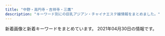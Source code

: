 ```yaml
---
title: "中野・高円寺・吉祥寺・三鷹"
description: "キーワード別にの巨乳アジアン・チャイナエステ嬢情報をまとめました。"
---
```


新着画像と新着キーワードをまとめています。
2021年04月30日の情報です。

<DmmAffiliateIns />
<KeywordTable
  shops={
    [
    {
        "url": "https://xyz-relax.com/",
        "keywords": {
            "E": 8,
            "D": 7
        },
        "img_links": [
            "https://xyz-relax.com/wp-content/themes/este/img/top-img01a.png",
            "https://xyz-relax.com/wp-content/themes/este/img/3.jpg",
            "https://xyz-relax.com/wp-content/themes/este/img/1.jpg",
            "https://xyz-relax.com/wp-content/themes/este/img/tel_header.png",
            "https://xyz-relax.com/wp-content/themes/este/img/4.jpg",
            "https://xyz-relax.com/wp-content/uploads/2019/06/876521kare.jpg",
            "https://xyz-relax.com/wp-content/themes/este/img/5.jpg",
            "https://xyz-relax.com/wp-content/themes/este/img/top-img01b.png",
            "https://xyz-relax.com/wp-content/uploads/2019/06/8976251kare.jpg",
            "https://xyz-relax.com/wp-content/themes/este/img/2.jpg",
            "https://xyz-relax.com/wp-content/themes/este/img/6.jpg",
            "https://xyz-relax.com/wp-content/uploads/2019/06/21786578kare.jpg",
            "https://xyz-relax.com/wp-content/themes/este/img/call.png",
            "https://xyz-relax.com/wp-content/themes/este/img/top-img04.png",
            "https://xyz-relax.com/wp-content/themes/este/img/top-img01.png",
            "https://xyz-relax.com/wp-content/themes/este/img/top-img02.png",
            "https://xyz-relax.com/wp-content/themes/este/img/tel_footer.png",
            "https://xyz-relax.com/wp-content/uploads/2018/12/7kira.jpg"
        ],
        "name": "\u9999\u604b",
        "station": "\u65b9\u5357\u753a\u99c52\u756a\u51fa\u53e3"
    },
    {
        "keywords": {
            "F": 2,
            "87": 24,
            "86": 16,
            "D": 30,
            "C": 8
        },
        "url": "http://www.yumenoie.aromanv.com/",
        "station": "\u4e0a\u77f3\u795e\u4e95\u99c5\u5357\u53e3",
        "img_links": [
            "http://www.yumenoie.aromanv.com/images/m-top-right02.jpg",
            "http://www.yumenoie.aromanv.com/photo_news/upimg/4060160640b183d8d9_0.jpg",
            "http://www.yumenoie.aromanv.com/files/011.jpg",
            "http://www.yumenoie.aromanv.com/files/021.jpg",
            "http://www.yumenoie.aromanv.com/files/017-02.jpg",
            "http://www.yumenoie.aromanv.com/files/015-02.jpg",
            "http://www.yumenoie.aromanv.com/files/003-02.jpg",
            "http://www.yumenoie.aromanv.com/files/014.jpg",
            "http://www.yumenoie.aromanv.com/files/004-02.jpg",
            "http://www.yumenoie.aromanv.com/photo_news/upimg/473076013a2f5de951_0.jpg",
            "http://www.yumenoie.aromanv.com/files/010.jpg",
            "http://www.yumenoie.aromanv.com/files/005-02.jpg",
            "http://www.yumenoie.aromanv.com/photo_news/upimg/2306160408316d7528_0.jpg",
            "http://www.yumenoie.aromanv.com/photo_news/upimg/765155fc710510dd3a_0.jpg",
            "http://www.yumenoie.aromanv.com/photo_news/upimg/402235fb7410b2aa2b_0.jpg",
            "http://www.yumenoie.aromanv.com/files/018.jpg",
            "http://www.yumenoie.aromanv.com/files/006.jpg",
            "http://www.yumenoie.aromanv.com/images/m-right.jpg",
            "http://www.yumenoie.aromanv.com/files/013.jpg",
            "http://www.yumenoie.aromanv.com/files/001-02.jpg",
            "http://www.yumenoie.aromanv.com/files/015.jpg",
            "http://www.yumenoie.aromanv.com/files/019-02.jpg",
            "http://www.yumenoie.aromanv.com/files/004.jpg",
            "http://www.yumenoie.aromanv.com/files/005.jpg",
            "http://www.yumenoie.aromanv.com/images/m-head.jpg",
            "http://www.yumenoie.aromanv.com/photo_news/upimg/94881604b1c6bc3848_0.jpg",
            "http://www.yumenoie.aromanv.com/images/m-top-right03.jpg",
            "http://www.yumenoie.aromanv.com/files/013-02.jpg",
            "http://www.yumenoie.aromanv.com/files/020-02.jpg",
            "http://www.yumenoie.aromanv.com/files/011-02.jpg",
            "http://www.yumenoie.aromanv.com/images/call.png",
            "http://www.yumenoie.aromanv.com/files/022.jpg",
            "http://www.yumenoie.aromanv.com/images/top-left01.jpg",
            "http://www.yumenoie.aromanv.com/images/m-top-right01.jpg",
            "http://www.yumenoie.aromanv.com/images/m-yejiao.jpg",
            "http://www.yumenoie.aromanv.com/files/018-02.jpg",
            "http://www.yumenoie.aromanv.com/files/012.jpg",
            "http://www.yumenoie.aromanv.com/files/007.jpg",
            "http://www.yumenoie.aromanv.com/files/006-02.jpg",
            "http://www.yumenoie.aromanv.com/files/019.jpg",
            "http://www.yumenoie.aromanv.com/files/012-02.jpg",
            "http://www.yumenoie.aromanv.com/files/021-02.jpg",
            "http://www.yumenoie.aromanv.com/files/009.jpg",
            "http://www.yumenoie.aromanv.com/files/022-02.jpg",
            "http://www.yumenoie.aromanv.com/files/009-02.jpg",
            "http://www.yumenoie.aromanv.com/files/016.jpg",
            "http://www.yumenoie.aromanv.com/files/002.jpg",
            "http://www.yumenoie.aromanv.com/photo_news/upimg/429586077e104944f5_1.jpg",
            "http://www.yumenoie.aromanv.com/images/m-top-right04.jpg",
            "http://www.yumenoie.aromanv.com/files/016-02.jpg",
            "http://www.yumenoie.aromanv.com/files/001.jpg",
            "http://www.yumenoie.aromanv.com/files/010-02.jpg",
            "http://www.yumenoie.aromanv.com/files/020.jpg",
            "http://www.yumenoie.aromanv.com/files/002-02.jpg",
            "http://www.yumenoie.aromanv.com/files/003.jpg",
            "http://www.yumenoie.aromanv.com/files/017.jpg",
            "http://www.yumenoie.aromanv.com/photo_news/upimg/50542603347d614cd1_0.jpg",
            "http://www.yumenoie.aromanv.com/images/m-left.jpg",
            "http://www.yumenoie.aromanv.com/files/007-02.jpg",
            "http://www.yumenoie.aromanv.com/photo_news/upimg/47433607e8ffeabe69_1.jpg",
            "http://www.yumenoie.aromanv.com/images/m-top02.jpg",
            "http://www.yumenoie.aromanv.com/files/014-02.jpg"
        ],
        "name": "\u5922\u306e\u5bb6"
    },
    {
        "keywords": {},
        "url": "http://e-mira.net/",
        "station": "JR\u9ad8\u5186\u5bfa\u99c5\u5317\u53e3",
        "name": "\u30d4\u30e5\u30a2\u30cf\u30fc\u30c8",
        "img_links": [
            "http://e-mira.net/_src/18381065/navi_12.png",
            "http://e-mira.net/_src/18381587/footer_02.png",
            "http://e-mira.net/_src/18381368/smartselect_20190726-192136_wechat.jpg",
            "http://e-mira.net/_src/25639994/footer_05.png",
            "http://e-mira.net/_src/18381719/ac1.png",
            "http://e-mira.net/_src/18381500/navi_13.png",
            "http://e-mira.net/_src/25639972/navi_13.png",
            "http://e-mira.net/_src/18381783/wechatimg232.jpg",
            "http://e-mira.net/_src/18381788/wechatimg329.jpg",
            "http://e-mira.net/_src/18381465/navi_13.png",
            "http://e-mira.net/_src/18381267/footer_04.png",
            "http://e-mira.net/_src/18381199/navi_14.png",
            "http://e-mira.net/_src/53569019/wechatimg412.jpg",
            "http://e-mira.net/_src/18381086/2ngh288160_5j9_anv8160kns5d6024f.jpg",
            "http://e-mira.net/_src/18381688/sign.png",
            "http://e-mira.net/_src/18381106/navi_12.png",
            "http://e-mira.net/_src/18381513/sign.png",
            "http://e-mira.net/_src/25639992/footer_03.png",
            "http://e-mira.net/_src/18381358/navi_12.png",
            "http://e-mira.net/_src/53569008/wechatimg152.jpg",
            "http://e-mira.net/_src/18381429/navi_13.png",
            "http://e-mira.net/_src/53568970/navi_11.png",
            "http://e-mira.net/_src/18381499/navi_13.png",
            "http://e-mira.net/_src/25639991/footer_02.png",
            "http://e-mira.net/_src/25639986/profile_05.png",
            "http://e-mira.net/_src/18381207/line2.png",
            "http://e-mira.net/_src/18381443/sign.png",
            "http://e-mira.net/_src/18381142/sign.png",
            "http://e-mira.net/_src/18381740/wechatimg16.jpg",
            "http://e-mira.net/_src/18381413/footer_03.png",
            "http://e-mira.net/_src/18381137/footer_04.png",
            "http://e-mira.net/_src/18381432/navi_14.png",
            "http://e-mira.net/_src/18381156/navi_15.png",
            "http://e-mira.net/_src/18381659/footer_04.png",
            "http://e-mira.net/_src/18381497/navi_12.png",
            "http://e-mira.net/_src/18381184/footer_06.png",
            "http://e-mira.net/_src/18381153/navi_13.png",
            "http://e-mira.net/_src/53569034/wechatimg50.jpg",
            "http://e-mira.net/_src/18381357/navi_12.png",
            "http://e-mira.net/_src/18381517/footer_02.png",
            "http://e-mira.net/_src/18381265/footer_02.png",
            "http://e-mira.net/_src/18381270/footer_07.png",
            "http://e-mira.net/_src/18381605/navi_13.png",
            "http://e-mira.net/_src/18381679/navi_15.png",
            "http://e-mira.net/_src/18381519/footer_04.png",
            "http://e-mira.net/_src/18381337/profile_05.png",
            "http://e-mira.net/_src/25639995/footer_06.png",
            "http://e-mira.net/_src/18381399/navi_15.png",
            "http://e-mira.net/_src/53569040/wechatimg232.jpg",
            "http://e-mira.net/_src/53568985/footer_04.png",
            "http://e-mira.net/_src/18381393/navi_12.png",
            "http://e-mira.net/_src/18381611/navi_10.png",
            "http://e-mira.net/_src/18381603/navi_12.png",
            "http://e-mira.net/_src/18381624/footer_04.png",
            "http://e-mira.net/_src/32450222/unnamed_20180612172938653.jpg",
            "http://e-mira.net/_src/18381119/line2.png",
            "http://e-mira.net/_src/18381308/footer_03.png",
            "http://e-mira.net/_src/18381442/profile_05.png",
            "http://e-mira.net/_src/18381697/footer_07.png",
            "http://e-mira.net/_src/18381512/profile_05.png",
            "http://e-mira.net/_src/18381462/navi_12.png",
            "http://e-mira.net/_src/18381092/footer_05.png",
            "http://e-mira.net/_src/18381660/footer_05.png",
            "http://e-mira.net/_src/18381484/footer_04.png",
            "http://e-mira.net/_src/18381479/sign.png",
            "http://e-mira.net/_src/18381395/navi_13.png",
            "http://e-mira.net/_src/18381196/navi_12.png",
            "http://e-mira.net/_src/18381355/navi_11.png",
            "http://e-mira.net/_src/18381607/navi_14.png",
            "http://e-mira.net/_src/31433038/wechatimg98.jpg",
            "http://e-mira.net/_src/25639973/navi_13.png",
            "http://e-mira.net/_src/18381489/sign.png",
            "http://e-mira.net/_src/18381245/navi_15.png",
            "http://e-mira.net/_src/18381721/ac2.png",
            "http://e-mira.net/_src/18381093/footer_06.png",
            "http://e-mira.net/_src/18381576/navi_10.png",
            "http://e-mira.net/_src/18381384/sign.png",
            "http://e-mira.net/_src/18381238/navi_11.png",
            "http://e-mira.net/_src/18381683/wechatimg233.jpg",
            "http://e-mira.net/_src/18381155/navi_14.png",
            "http://e-mira.net/_src/18381177/sign.png",
            "http://e-mira.net/_src/18381339/sign.png",
            "http://e-mira.net/_src/18381639/navi_13.png",
            "http://e-mira.net/_src/25639969/navi_11.png",
            "http://e-mira.net/_src/18381592/footer_07.png",
            "http://e-mira.net/_src/18381436/navi_10.png",
            "http://e-mira.net/_src/18381282/navi_13.png",
            "http://e-mira.net/_src/18381469/navi_15.png",
            "http://e-mira.net/_src/18381349/sign.png",
            "http://e-mira.net/_src/18381518/footer_03.png",
            "http://e-mira.net/_src/18381485/footer_05.png",
            "http://e-mira.net/_src/18381228/footer_06.png",
            "http://e-mira.net/_src/18381195/navi_12.png",
            "http://e-mira.net/_src/18381202/navi_15.png",
            "http://e-mira.net/_src/18381089/footer_02.png",
            "http://e-mira.net/_src/18381140/footer_07.png",
            "http://e-mira.net/_src/18381221/sign.png",
            "http://e-mira.net/_src/18381268/footer_05.png",
            "http://e-mira.net/_src/25639993/footer_04.png",
            "http://e-mira.net/_src/53568986/footer_03.png",
            "http://e-mira.net/_src/32345527/smartselect_20190726-192136_wechat.jpg",
            "http://e-mira.net/_src/18381150/navi_12.png",
            "http://e-mira.net/_src/18381320/navi_11.png",
            "http://e-mira.net/_src/18381373/sign.png",
            "http://e-mira.net/_src/18381242/navi_13.png",
            "http://e-mira.net/_src/18381109/navi_14.png",
            "http://e-mira.net/_src/18381570/navi_13.png",
            "http://e-mira.net/_src/18381321/navi_11.png",
            "http://e-mira.net/_src/49954707/wechatimg150.jpg",
            "http://e-mira.net/_src/18381589/footer_04.png",
            "http://e-mira.net/_src/44386538/wechatimg70_20200612110516119.jpg",
            "http://e-mira.net/_src/18381312/footer_07.png",
            "http://e-mira.net/_src/18381064/navi_11.png",
            "http://e-mira.net/_src/18381311/footer_06.png",
            "http://e-mira.net/_src/18381448/footer_03.png",
            "http://e-mira.net/_src/18381646/navi_10.png",
            "http://e-mira.net/_src/18381608/navi_15.png",
            "http://e-mira.net/_src/18381063/navi_11.png",
            "http://e-mira.net/_src/18381314/sign.png",
            "http://e-mira.net/_src/18381569/navi_13.png",
            "http://e-mira.net/_src/18381431/navi_14.png",
            "http://e-mira.net/_src/18381463/navi_12.png",
            "http://e-mira.net/_src/18381342/footer_02.png",
            "http://e-mira.net/_src/18381664/sign.png",
            "http://e-mira.net/_src/18381460/navi_11.png",
            "http://e-mira.net/_src/18381415/footer_05.png",
            "http://e-mira.net/_src/18381478/sign.png",
            "http://e-mira.net/_src/18381269/footer_06.png",
            "http://e-mira.net/_src/18381382/footer_07.png",
            "http://e-mira.net/_src/18381680/navi_10.png",
            "http://e-mira.net/_src/18381397/navi_14.png",
            "http://e-mira.net/_src/18381197/navi_13.png",
            "http://e-mira.net/_src/18381225/footer_03.png",
            "http://e-mira.net/_src/18381309/footer_04.png",
            "http://e-mira.net/_src/18381692/footer_02.png",
            "http://e-mira.net/_src/18381322/navi_12.png",
            "http://e-mira.net/_src/18381640/navi_13.png",
            "http://e-mira.net/_src/18381427/navi_12.png",
            "http://e-mira.net/_src/18381360/navi_13.png",
            "http://e-mira.net/_src/18381333/unnamed_20180612172938653.jpg",
            "http://e-mira.net/_src/18381181/footer_03.png",
            "http://e-mira.net/_src/53568961/navi_15.png",
            "http://e-mira.net/_src/18381361/navi_14.png",
            "http://e-mira.net/_src/18381107/navi_13.png",
            "http://e-mira.net/_src/18381695/footer_05.png",
            "http://e-mira.net/_src/18381110/navi_14.png",
            "http://e-mira.net/_src/18381487/footer_07.png",
            "http://e-mira.net/_src/18381356/navi_11.png",
            "http://e-mira.net/_src/18381331/navi_10.png",
            "http://e-mira.net/_src/18381281/navi_12.png",
            "http://e-mira.net/_src/25639996/footer_07.png",
            "http://e-mira.net/_src/18381096/sign.png",
            "http://e-mira.net/_src/18381583/sign.png",
            "http://e-mira.net/_src/25639977/navi_15.png",
            "http://e-mira.net/_src/18381289/navi_10.png",
            "http://e-mira.net/_src/18381409/sign.png",
            "http://e-mira.net/_src/18381606/navi_14.png",
            "http://e-mira.net/_src/18381180/footer_02.png",
            "http://e-mira.net/_src/18381285/navi_14.png",
            "http://e-mira.net/_src/18381600/navi_11.png",
            "http://e-mira.net/_src/18381108/navi_13.png",
            "http://e-mira.net/_src/18381070/navi_14.png",
            "http://e-mira.net/_src/18381601/navi_11.png",
            "http://e-mira.net/_src/18381501/navi_14.png",
            "http://e-mira.net/_src/19173124/wechatimg705.jpg",
            "http://e-mira.net/_src/18381377/footer_02.png",
            "http://e-mira.net/_src/18381138/footer_05.png",
            "http://e-mira.net/_src/18381066/navi_12.png",
            "http://e-mira.net/_src/18381428/navi_12.png",
            "http://e-mira.net/_src/18381711/img20190616221341454274.jpg",
            "http://e-mira.net/_src/18381343/footer_03.png",
            "http://e-mira.net/_src/18381677/navi_14.png",
            "http://e-mira.net/_src/18381240/navi_12.png",
            "http://e-mira.net/_src/18381708/qr.png",
            "http://e-mira.net/_src/18381229/footer_07.png",
            "http://e-mira.net/_src/18381617/profile_05.png",
            "http://e-mira.net/_src/53568963/navi_14.png",
            "http://e-mira.net/_src/18381380/footer_05.png",
            "http://e-mira.net/_src/53568984/footer_05.png",
            "http://e-mira.net/_src/18381505/navi_10.png",
            "http://e-mira.net/_src/54747009/wechatimg1144.jpg",
            "http://e-mira.net/_src/54747010/wechatimg1143.jpg",
            "http://e-mira.net/_src/18381135/footer_02.png",
            "http://e-mira.net/_src/18381594/sign.png",
            "http://e-mira.net/_src/18381609/navi_15.png",
            "http://e-mira.net/_src/18381635/navi_11.png",
            "http://e-mira.net/_src/18381521/footer_06.png",
            "http://e-mira.net/_src/18381470/navi_10.png",
            "http://e-mira.net/_src/18381572/navi_14.png",
            "http://e-mira.net/_src/18381272/sign.png",
            "http://e-mira.net/_src/18381689/sign.png",
            "http://e-mira.net/_src/18381524/sign.png",
            "http://e-mira.net/_src/18381578/wechatimg108.jpg",
            "http://e-mira.net/_src/18381678/navi_15.png",
            "http://e-mira.net/_src/18381364/navi_15.png",
            "http://e-mira.net/_src/18381362/navi_14.png",
            "http://e-mira.net/_src/18381506/navi_10.png",
            "http://e-mira.net/_src/18381073/navi_10.png",
            "http://e-mira.net/_src/18381414/footer_04.png",
            "http://e-mira.net/_src/18381644/navi_15.png",
            "http://e-mira.net/_src/18381676/navi_14.png",
            "http://e-mira.net/_src/18381438/wechatimg152.jpg",
            "http://e-mira.net/_src/53569041/wechatimg1144.jpg",
            "http://e-mira.net/_src/53569010/wechatimg156_20201124112344134.jpg",
            "http://e-mira.net/_src/18381075/line.png",
            "http://e-mira.net/_src/18381473/wechatimg1144.jpg",
            "http://e-mira.net/_src/18381705/sign.png",
            "http://e-mira.net/_src/18381325/navi_13.png",
            "http://e-mira.net/_src/18381248/navi_10.png",
            "http://e-mira.net/_src/18381645/navi_10.png",
            "http://e-mira.net/_src/18381574/navi_15.png",
            "http://e-mira.net/_src/18381372/profile_05.png",
            "http://e-mira.net/_src/44478269/wechatimg152.jpg",
            "http://e-mira.net/_src/18381326/navi_14.png",
            "http://e-mira.net/_src/18381203/navi_10.png",
            "http://e-mira.net/_src/18381401/navi_10.png",
            "http://e-mira.net/_src/53568966/navi_13.png",
            "http://e-mira.net/_src/18381310/footer_05.png",
            "http://e-mira.net/_src/25639988/sign.png",
            "http://e-mira.net/_src/18381522/footer_07.png",
            "http://e-mira.net/_src/18381629/sign.png",
            "http://e-mira.net/_src/18381204/navi_10.png",
            "http://e-mira.net/_src/18381136/footer_03.png",
            "http://e-mira.net/_src/18381201/navi_15.png",
            "http://e-mira.net/_src/53568978/sign.png",
            "http://e-mira.net/_src/18381626/footer_06.png",
            "http://e-mira.net/_src/18381658/footer_03.png",
            "http://e-mira.net/_src/18381450/footer_05.png",
            "http://e-mira.net/_src/18381152/navi_13.png",
            "http://e-mira.net/_src/23056975/unnamed_%281%29.jpg",
            "http://e-mira.net/_src/18381193/navi_11.png",
            "http://e-mira.net/_src/18381675/navi_13.png",
            "http://e-mira.net/_src/18381613/wechatimg705.jpg",
            "http://e-mira.net/_src/18381112/navi_15.png",
            "http://e-mira.net/_src/18381638/navi_12.png",
            "http://e-mira.net/_src/18381571/navi_14.png",
            "http://e-mira.net/_src/18381288/navi_10.png",
            "http://e-mira.net/_src/54747000/wechatimg1143.jpg",
            "http://e-mira.net/_src/39651631/wechatimg50.jpg",
            "http://e-mira.net/_src/18381694/footer_04.png",
            "http://e-mira.net/_src/18381400/navi_10.png",
            "http://e-mira.net/_src/18381278/navi_11.png",
            "http://e-mira.net/_src/18381648/wechatimg329.jpg",
            "http://e-mira.net/_src/18381573/navi_15.png",
            "http://e-mira.net/_src/18381117/line2.png",
            "http://e-mira.net/_src/18381226/footer_04.png",
            "http://e-mira.net/_src/53568967/navi_12.png",
            "http://e-mira.net/_src/18381283/navi_13.png",
            "http://e-mira.net/_src/18381477/profile_05.png",
            "http://e-mira.net/_src/25639998/sign.png",
            "http://e-mira.net/_src/18381105/navi_12.png",
            "http://e-mira.net/_src/18381231/sign.png",
            "http://e-mira.net/_src/18381466/navi_14.png",
            "http://e-mira.net/_src/18381461/navi_11.png",
            "http://e-mira.net/_src/53568959/navi_10.png",
            "http://e-mira.net/_src/18381433/navi_15.png",
            "http://e-mira.net/_src/18381266/footer_03.png",
            "http://e-mira.net/_src/18381582/profile_05.png",
            "http://e-mira.net/_src/18381149/navi_11.png",
            "http://e-mira.net/_src/18381588/footer_03.png",
            "http://e-mira.net/_src/18381279/navi_11.png",
            "http://e-mira.net/_src/18381366/navi_10.png",
            "http://e-mira.net/_src/18381159/navi_10.png",
            "http://e-mira.net/_src/18381452/footer_07.png",
            "http://e-mira.net/_src/18381237/navi_11.png",
            "http://e-mira.net/_src/18381379/footer_04.png",
            "http://e-mira.net/_src/18381681/navi_10.png",
            "http://e-mira.net/_src/53568968/navi_12.png",
            "http://e-mira.net/_src/53568969/navi_11.png",
            "http://e-mira.net/_src/18381498/navi_12.png",
            "http://e-mira.net/_src/19217814/wechatimg230.jpg",
            "http://e-mira.net/_src/18381154/navi_14.png",
            "http://e-mira.net/_src/18381330/navi_10.png",
            "http://e-mira.net/_src/25639971/navi_12.png",
            "http://e-mira.net/_src/18381338/sign.png",
            "http://e-mira.net/_src/18381637/navi_12.png",
            "http://e-mira.net/_src/18381307/footer_02.png",
            "http://e-mira.net/_src/18381425/navi_11.png",
            "http://e-mira.net/_src/18381625/footer_05.png",
            "http://e-mira.net/_src/18381568/navi_12.png",
            "http://e-mira.net/_src/18381162/line2.png",
            "http://e-mira.net/_src/18381419/sign.png",
            "http://e-mira.net/_src/18381359/navi_13.png",
            "http://e-mira.net/_src/18381157/navi_15.png",
            "http://e-mira.net/_src/18381407/profile_05.png",
            "http://e-mira.net/_src/18381132/sign.png",
            "http://e-mira.net/_src/18381262/sign.png",
            "http://e-mira.net/_src/18381426/navi_11.png",
            "http://e-mira.net/_src/18381392/navi_12.png",
            "http://e-mira.net/_src/18381224/footer_02.png",
            "http://e-mira.net/_src/18381280/navi_12.png",
            "http://e-mira.net/_src/18381071/navi_15.png",
            "http://e-mira.net/_src/18381151/navi_12.png",
            "http://e-mira.net/_src/18381091/footer_04.png",
            "http://e-mira.net/_src/18381067/navi_13.png",
            "http://e-mira.net/_src/50327149/wechatimg156_20201124112344134.jpg",
            "http://e-mira.net/_src/25639978/navi_10.png",
            "http://e-mira.net/_src/18381078/notice.png",
            "http://e-mira.net/_src/18381653/sign.png",
            "http://e-mira.net/_src/18381209/line2.png",
            "http://e-mira.net/_src/18381670/navi_11.png",
            "http://e-mira.net/_src/18381435/navi_10.png",
            "http://e-mira.net/_src/18381447/footer_02.png",
            "http://e-mira.net/_src/18381417/footer_07.png",
            "http://e-mira.net/_src/18381619/sign.png",
            "http://e-mira.net/_src/18381610/navi_10.png",
            "http://e-mira.net/_src/18381347/footer_07.png",
            "http://e-mira.net/_src/18381502/navi_14.png",
            "http://e-mira.net/_src/18381514/sign.png",
            "http://e-mira.net/_src/18381187/sign.png",
            "http://e-mira.net/_src/18381468/navi_15.png",
            "http://e-mira.net/_src/18381286/navi_15.png",
            "http://e-mira.net/_src/18381454/sign.png",
            "http://e-mira.net/_src/18381565/navi_11.png",
            "http://e-mira.net/_src/18381693/footer_03.png",
            "http://e-mira.net/_src/53568960/navi_10.png",
            "http://e-mira.net/_src/53568989/sign.png",
            "http://e-mira.net/_src/53568983/footer_06.png",
            "http://e-mira.net/_src/18381662/footer_07.png",
            "http://e-mira.net/_src/18381394/navi_13.png",
            "http://e-mira.net/_src/18381323/navi_12.png",
            "http://e-mira.net/_src/18381241/navi_13.png",
            "http://e-mira.net/_src/18381567/navi_12.png",
            "http://e-mira.net/_src/18381398/navi_15.png",
            "http://e-mira.net/_src/18381575/navi_10.png",
            "http://e-mira.net/_src/18381148/navi_11.png",
            "http://e-mira.net/_src/18381602/navi_12.png",
            "http://e-mira.net/_src/18381327/navi_14.png",
            "http://e-mira.net/_src/21452507/wechatimg232.jpg",
            "http://e-mira.net/_src/18381566/navi_11.png",
            "http://e-mira.net/_src/18381699/sign.png",
            "http://e-mira.net/_src/18381114/navi_10.png",
            "http://e-mira.net/_src/18381329/navi_15.png",
            "http://e-mira.net/_src/18381504/navi_15.png",
            "http://e-mira.net/_src/18381467/navi_14.png",
            "http://e-mira.net/_src/18381430/navi_13.png",
            "http://e-mira.net/_src/53568972/wechatimg1020.jpg",
            "http://e-mira.net/_src/18381657/footer_02.png",
            "http://e-mira.net/_src/18381623/footer_03.png",
            "http://e-mira.net/_src/18381390/navi_11.png",
            "http://e-mira.net/_src/18381590/footer_05.png",
            "http://e-mira.net/_src/18381654/sign.png",
            "http://e-mira.net/_src/18381508/wechatimg1143.jpg",
            "http://e-mira.net/_src/18381622/footer_02.png",
            "http://e-mira.net/_src/18381068/navi_13.png",
            "http://e-mira.net/_src/21452882/wechatimg108.jpg",
            "http://e-mira.net/_src/18381139/footer_06.png",
            "http://e-mira.net/_src/18381671/navi_11.png",
            "http://e-mira.net/_src/18381642/navi_14.png",
            "http://e-mira.net/_src/18381328/navi_15.png",
            "http://e-mira.net/_src/25639979/navi_10.png",
            "http://e-mira.net/_src/18381344/footer_04.png",
            "http://e-mira.net/_src/18381292/line2.png",
            "http://e-mira.net/_src/18381304/sign.png",
            "http://e-mira.net/_src/25639968/navi_11.png",
            "http://e-mira.net/_src/18381416/footer_06.png",
            "http://e-mira.net/_src/18381200/navi_14.png",
            "http://e-mira.net/_src/25639987/sign.png",
            "http://e-mira.net/_src/53568948/wechatimg1020.jpg",
            "http://e-mira.net/_src/18381495/navi_11.png",
            "http://e-mira.net/_src/18381158/navi_10.png",
            "http://e-mira.net/_src/44386546/smartselect_20190726-192136_wechat.jpg",
            "http://e-mira.net/_src/53568962/navi_15.png",
            "http://e-mira.net/_src/18381618/sign.png",
            "http://e-mira.net/_src/18381077/line.png",
            "http://e-mira.net/_src/18381496/navi_11.png",
            "http://e-mira.net/_src/18381643/navi_15.png",
            "http://e-mira.net/_src/53569014/wechatimg1020.jpg",
            "http://e-mira.net/_src/25639970/navi_12.png",
            "http://e-mira.net/_src/18381250/line2.png",
            "http://e-mira.net/_src/18381652/profile_05.png",
            "http://e-mira.net/_src/18381403/wechatimg50.jpg",
            "http://e-mira.net/_src/18381069/navi_14.png",
            "http://e-mira.net/_src/18381483/footer_03.png",
            "http://e-mira.net/_src/18381227/footer_05.png",
            "http://e-mira.net/_src/18381661/footer_06.png",
            "http://e-mira.net/_src/25639976/navi_15.png",
            "http://e-mira.net/_src/53568982/footer_07.png",
            "http://e-mira.net/_src/18381113/navi_10.png",
            "http://e-mira.net/_src/53568979/sign.png",
            "http://e-mira.net/_src/18381696/footer_06.png",
            "http://e-mira.net/_src/25639975/navi_14.png",
            "http://e-mira.net/_src/18381520/footer_05.png",
            "http://e-mira.net/_src/18381464/navi_13.png",
            "http://e-mira.net/_src/18381408/sign.png",
            "http://e-mira.net/_src/18381673/navi_12.png",
            "http://e-mira.net/_src/53568987/footer_02.png",
            "http://e-mira.net/_src/18381346/footer_06.png",
            "http://e-mira.net/_src/18381194/navi_11.png",
            "http://e-mira.net/_src/18381374/sign.png",
            "http://e-mira.net/_src/18381584/sign.png",
            "http://e-mira.net/_src/18381627/footer_07.png",
            "http://e-mira.net/_src/53568964/navi_14.png",
            "http://e-mira.net/_src/18381636/navi_11.png",
            "http://e-mira.net/_src/18381486/footer_06.png",
            "http://e-mira.net/_src/18381090/footer_03.png",
            "http://e-mira.net/_src/18381723/ac3.png",
            "http://e-mira.net/_src/18381072/navi_15.png",
            "http://e-mira.net/_src/18381391/navi_11.png",
            "http://e-mira.net/_src/18381641/navi_14.png",
            "http://e-mira.net/_src/18381482/footer_02.png",
            "http://e-mira.net/_src/18381284/navi_14.png",
            "http://e-mira.net/_src/18381345/footer_05.png",
            "http://e-mira.net/_src/18381378/footer_03.png",
            "http://e-mira.net/_src/18381471/navi_10.png",
            "http://e-mira.net/_src/18381687/profile_05.png",
            "http://e-mira.net/_src/25639981/wechatimg156_20201124112344134.jpg",
            "http://e-mira.net/_src/18381672/navi_12.png",
            "http://e-mira.net/_src/18381365/navi_10.png",
            "http://e-mira.net/_src/18381111/navi_15.png",
            "http://e-mira.net/_src/18381246/navi_15.png",
            "http://e-mira.net/_src/18381591/footer_06.png",
            "http://e-mira.net/_src/18381103/navi_11.png",
            "http://e-mira.net/_src/53568965/navi_13.png",
            "http://e-mira.net/_src/18381243/navi_14.png",
            "http://e-mira.net/_src/18381444/sign.png",
            "http://e-mira.net/_src/18381706/backback_03.png",
            "http://e-mira.net/_src/18381674/navi_13.png",
            "http://e-mira.net/_src/18381185/footer_07.png",
            "http://e-mira.net/_src/18381363/navi_15.png",
            "http://e-mira.net/_src/18381247/navi_10.png",
            "http://e-mira.net/_src/18381412/footer_02.png",
            "http://e-mira.net/_src/18381182/footer_04.png",
            "http://e-mira.net/_src/18381183/footer_05.png",
            "http://e-mira.net/_src/18381503/navi_15.png",
            "http://e-mira.net/_src/18381094/footer_07.png",
            "http://e-mira.net/_src/18381725/ac4.png",
            "http://e-mira.net/_src/53568977/profile_05.png",
            "http://e-mira.net/_src/18381451/footer_06.png",
            "http://e-mira.net/_src/18381324/navi_13.png",
            "http://e-mira.net/_src/18381239/navi_12.png",
            "http://e-mira.net/_src/18381449/footer_04.png",
            "http://e-mira.net/_src/18381396/navi_14.png",
            "http://e-mira.net/_src/25639974/navi_14.png",
            "http://e-mira.net/_src/18381434/navi_15.png",
            "http://e-mira.net/_src/18381381/footer_06.png",
            "http://e-mira.net/_src/18381604/navi_13.png"
        ]
    },
    {
        "station": "JR\u5409\u7965\u5bfa\u99c5\u5317\u53e3",
        "url": "http://zeanfio.tokyo/",
        "keywords": {
            "D": 7,
            "\u80f8": 1,
            "E": 1,
            "86": 6,
            "89": 1,
            "85": 1,
            "C": 1
        },
        "name": "\u611b\u306e\u6d77",
        "img_links": [
            "http://zeanfio.tokyo/picture/top.jpg",
            "http://zeanfio.tokyo/uploads/200615/1-200615130103941.jpg",
            "http://zeanfio.tokyo/picture/room3.jpg",
            "http://zeanfio.tokyo/picture/room2.jpg",
            "http://zeanfio.tokyo/picture/s_staff.png",
            "http://zeanfio.tokyo/picture/face.jpg",
            "http://zeanfio.tokyo/picture/room4.jpg",
            "http://zeanfio.tokyo/uploads/200826/1-200R6123J3U4.jpg",
            "http://zeanfio.tokyo/picture/news.jpg",
            "http://zeanfio.tokyo/uploads/200826/1-200R61240505J.jpg",
            "http://zeanfio.tokyo/uploads/210401/1-21040115504V30.jpg",
            "http://zeanfio.tokyo/uploads/200826/1-200R6123K2943.jpg",
            "http://zeanfio.tokyo/uploads/200826/1-200R612410XQ.jpg",
            "http://zeanfio.tokyo/uploads/210416/1-2104161339114D.jpg",
            "http://zeanfio.tokyo/uploads/200826/1-200R612391O57.jpg",
            "http://zeanfio.tokyo/uploads/210401/1-210401155019443.jpg",
            "http://zeanfio.tokyo/uploads/210416/1-210416133S4214.jpg",
            "http://zeanfio.tokyo/uploads/200613/1-20061313545XI.jpg",
            "http://zeanfio.tokyo/uploads/200525/1-2005251AZ0391.jpg",
            "http://zeanfio.tokyo/uploads/200526/1-2005260T929410.jpg",
            "http://zeanfio.tokyo/uploads/200826/1-200R612392D44.jpg",
            "http://zeanfio.tokyo/picture/room1.jpg",
            "http://zeanfio.tokyo/picture/face_bj1.png",
            "http://zeanfio.tokyo/picture/pick.jpg",
            "http://zeanfio.tokyo/uploads/200826/1-200R612401XN.jpg",
            "http://zeanfio.tokyo/uploads/200826/1-200R61240062U.jpg"
        ]
    },
    {
        "img_links": [
            "https://nakano-mensesthe.com/images/footer-r.png",
            "https://nakano-mensesthe.com/icon/facebook.png",
            "https://nakano-mensesthe.com/room/esthe1.jpg",
            "https://nakano-mensesthe.com/room/4.jpg",
            "https://nakano-mensesthe.com/room/2.jpg",
            "https://nakano-mensesthe.com/menu/blog.png",
            "https://nakano-mensesthe.com/staff/aki-s1.jpg",
            "https://nakano-mensesthe.com/room/7.jpg",
            "https://nakano-mensesthe.com/icon/line.png",
            "https://nakano-mensesthe.com/images/main1.jpg",
            "https://nakano-mensesthe.com/images/header3.png",
            "https://nakano-mensesthe.com/staff/eri-s1.jpg",
            "https://nakano-mensesthe.com/menu/friend.png",
            "https://nakano-mensesthe.com/icon/yelp.png",
            "https://nakano-mensesthe.com/staff/yuri-s1.jpg",
            "https://nakano-mensesthe.com/room/esthe3.jpg",
            "https://nakano-mensesthe.com/staff/eri-l1.jpg",
            "https://nakano-mensesthe.com/room/1.jpg",
            "https://nakano-mensesthe.com/images/footer-l.png",
            "https://nakano-mensesthe.com/menu/info.png",
            "https://nakano-mensesthe.com/button/home.png",
            "https://nakano-mensesthe.com/staff/nana-l1.jpg",
            "https://nakano-mensesthe.com/icon/twitter.png",
            "https://nakano-mensesthe.com/link/mens-esthe.png",
            "https://nakano-mensesthe.com/button/blog.png",
            "https://nakano-mensesthe.com/2019/10/05/tenpo.jpg",
            "https://nakano-mensesthe.com/staff/nana-s1.jpg",
            "https://nakano-mensesthe.com/button/staff.png",
            "https://nakano-mensesthe.com/staff/yuri-l1.jpg",
            "https://nakano-mensesthe.com/room/esthe2.jpg",
            "https://nakano-mensesthe.com/menu/home.png",
            "https://nakano-mensesthe.com/images/clear.png",
            "https://nakano-mensesthe.com/room/8.jpg",
            "https://nakano-mensesthe.com/room/3.jpg",
            "https://nakano-mensesthe.com/staff/aki-l1.jpg",
            "https://nakano-mensesthe.com/menu/gallery.png",
            "https://nakano-mensesthe.com/2020/12/21/eri.jpg",
            "https://nakano-mensesthe.com/images/main-sp.jpg",
            "https://nakano-mensesthe.com/2019/08/31/1.jpg"
        ],
        "keywords": {},
        "station": "\u65b0\u4e2d\u91ce\u99c54\u756a\u51fa\u53e3",
        "url": "https://nakano-mensesthe.com/",
        "name": "\u6574\u4f53\u697d"
    },
    {
        "station": "JR\u4e2d\u91ce\u99c5\u5317\u53e3",
        "url": "http://www.fuwafuwa-massage.work/",
        "img_links": [
            "http://www.fuwafuwa-massage.work/img/acc4.jpg",
            "http://www.fuwafuwa-massage.work/img/st29.jpg",
            "http://www.fuwafuwa-massage.work/img/acc2.jpg",
            "http://www.fuwafuwa-massage.work/img/fla.jpg",
            "http://www.fuwafuwa-massage.work/img/head.jpg",
            "http://www.fuwafuwa-massage.work/img/st30.jpg",
            "http://www.fuwafuwa-massage.work/img/acc3.jpg",
            "http://www.fuwafuwa-massage.work/img/acc1.jpg",
            "http://www.fuwafuwa-massage.work/img/mo.png",
            "http://www.fuwafuwa-massage.work/img/botton.jpg"
        ],
        "name": "\u3075\u308f\u3075\u308f",
        "keywords": {
            "E": 1,
            "86": 1,
            "84": 1,
            "C": 7,
            "D": 1
        }
    },
    {
        "keywords": {
            "D": 12,
            "85": 8,
            "86": 8,
            "C": 12,
            "87": 8
        },
        "name": "\u30ea\u30e9\u30af\u30bc\u30fc\u30b7\u30e7\u30f3\u83ef",
        "station": "\u6771\u9ad8\u5186\u5bfa\u99c5",
        "url": "http://www.relaxation-hana.xyz/",
        "img_links": [
            "http://www.relaxation-hana.xyz/files/007-03.jpg",
            "http://www.relaxation-hana.xyz/files/004-03.jpg",
            "http://www.relaxation-hana.xyz/files/008-03.jpg",
            "http://www.relaxation-hana.xyz/files/006-02.jpg",
            "http://www.relaxation-hana.xyz/files/005-02.jpg",
            "http://www.relaxation-hana.xyz/files/008.jpg",
            "http://www.relaxation-hana.xyz/files/008-02.jpg",
            "http://www.relaxation-hana.xyz/files/007.jpg",
            "http://www.relaxation-hana.xyz/files/004-02.jpg",
            "http://www.relaxation-hana.xyz/images/btn2.png",
            "http://www.relaxation-hana.xyz/images/icon_top.png",
            "http://www.relaxation-hana.xyz/images/icon_info.png",
            "http://www.relaxation-hana.xyz/files/005-03.jpg",
            "http://www.relaxation-hana.xyz/files/001.jpg",
            "http://www.relaxation-hana.xyz/files/001-03.jpg",
            "http://www.relaxation-hana.xyz/files/006-03.jpg",
            "http://www.relaxation-hana.xyz/images/index_sm.png",
            "http://www.relaxation-hana.xyz/images/mainImg_sub.jpg",
            "http://www.relaxation-hana.xyz/files/001-02.jpg",
            "http://www.relaxation-hana.xyz/files/006.jpg",
            "http://www.relaxation-hana.xyz/images/icon_staff.png",
            "http://www.relaxation-hana.xyz/files/004.jpg",
            "http://www.relaxation-hana.xyz/files/005.jpg",
            "http://www.relaxation-hana.xyz/images/icon_tel.png",
            "http://www.relaxation-hana.xyz/files/007-02.jpg"
        ]
    },
    {
        "img_links": [
            "http://f-rlx.xyz/images/index_15.jpg",
            "http://f-rlx.xyz/s/images/t3.jpg",
            "http://f-rlx.xyz/images/upload/thumb/ca7495be19fbf15b.jpg",
            "http://f-rlx.xyz/s/images/slider/1.jpg",
            "http://f-rlx.xyz/images/index_20.jpg",
            "http://f-rlx.xyz/images/03.jpg",
            "http://f-rlx.xyz/s/image/nav_manga.png",
            "http://f-rlx.xyz/s/images/slider/next.png",
            "http://f-rlx.xyz/s/images/service_03.png",
            "http://f-rlx.xyz/girl/06.jpg",
            "http://f-rlx.xyz/girl/03.jpg",
            "http://f-rlx.xyz/images/index_07.jpg",
            "http://f-rlx.xyz/s/images/service_01.png",
            "http://f-rlx.xyz/images/upload/thumb/90170edff42fc458.jpg",
            "http://f-rlx.xyz/images/index_02.jpg",
            "http://f-rlx.xyz/images/index_04.jpg",
            "http://f-rlx.xyz/s/image/nav_topics.png",
            "http://f-rlx.xyz/images/index_13.jpg",
            "http://f-rlx.xyz/s/uploads/08.jpg",
            "http://f-rlx.xyz/s/images/pc.png",
            "http://f-rlx.xyz/images/upload/thumb/02f5c6f80e764efa.jpg",
            "http://f-rlx.xyz/images/index_26.jpg",
            "http://f-rlx.xyz/images/01.jpg",
            "http://f-rlx.xyz/images/upload/thumb/0365bf78f9f1e225.jpg",
            "http://f-rlx.xyz/images/rec.jpg",
            "http://f-rlx.xyz/images/index_27.jpg",
            "http://f-rlx.xyz/s/images/t4.jpg",
            "http://f-rlx.xyz/s/images/kanban.jpg",
            "http://f-rlx.xyz/images/index_19.jpg",
            "http://f-rlx.xyz/images/rec_11.jpg",
            "http://f-rlx.xyz/s/uploads/06.jpg",
            "http://f-rlx.xyz/images/index_05.jpg",
            "http://f-rlx.xyz/girl/02.jpg",
            "http://f-rlx.xyz/images/index_29.jpg",
            "http://f-rlx.xyz/images/upload/thumb/612c61f669752eb1.jpg",
            "http://f-rlx.xyz/images/info_11.jpg",
            "http://f-rlx.xyz/s/images/t1.jpg",
            "http://f-rlx.xyz/images/02.jpg",
            "http://f-rlx.xyz/images/info.jpg",
            "http://f-rlx.xyz/images/upload/thumb/12c7dee67ce9a3ec.jpg",
            "http://f-rlx.xyz/images/index_28.jpg",
            "http://f-rlx.xyz/images/index_08.jpg",
            "http://f-rlx.xyz/images/index_06.jpg",
            "http://f-rlx.xyz/images/index_10.jpg",
            "http://f-rlx.xyz/images/upload/thumb/87360a30af268254.jpg",
            "http://f-rlx.xyz/s/image/nav_sys.png",
            "http://f-rlx.xyz/s/uploads/02.jpg",
            "http://f-rlx.xyz/s/image/nav_hotel.png",
            "http://f-rlx.xyz/s/images/iphone.png",
            "http://f-rlx.xyz/s/images/slider/prev.png",
            "http://f-rlx.xyz/images/upload/thumb/b40c9bdbc5a67fd9.jpg",
            "http://f-rlx.xyz/images/upload/thumb/740e5dec2ca54806.jpg",
            "http://f-rlx.xyz/images/index_12.jpg",
            "http://f-rlx.xyz/images/index_16.jpg",
            "http://f-rlx.xyz/s/image/nav_cast.png",
            "http://f-rlx.xyz/images/index_03.jpg",
            "http://f-rlx.xyz/images/staff_11.jpg",
            "http://f-rlx.xyz/images/upload/thumb/ce903c0949e659f6.jpg",
            "http://f-rlx.xyz/images/index_23.jpg",
            "http://f-rlx.xyz/images/index_17.jpg",
            "http://f-rlx.xyz/s/images/tel.png",
            "http://f-rlx.xyz/girl/04.jpg",
            "http://f-rlx.xyz/s/images/top_2.jpg",
            "http://f-rlx.xyz/images/index_24.jpg",
            "http://f-rlx.xyz/s/images/slider/3.jpg",
            "http://f-rlx.xyz/s/images/t2.jpg",
            "http://f-rlx.xyz/images/upload/thumb/b5b618087f90a9f8.jpg",
            "http://f-rlx.xyz/images/upload/thumb/2efa8499992b3a9c.jpg",
            "http://f-rlx.xyz/s/images/okubokomachi.jpg",
            "http://f-rlx.xyz/images/index_09.jpg",
            "http://f-rlx.xyz/s/image/nav_top.png",
            "http://f-rlx.xyz/images/index_01.jpg",
            "http://f-rlx.xyz/images/upload/thumb/939a60785cc7a167.jpg",
            "http://f-rlx.xyz/images/index_21.jpg",
            "http://f-rlx.xyz/images/upload/thumb/f4775f16c6fc9aa2.jpg"
        ],
        "station": "JR\u9ad8\u5186\u5bfa\u99c5\u5357\u53e3",
        "keywords": {
            "C": 5,
            "86": 5,
            "D": 5,
            "87": 5
        },
        "name": "\u3082\u307f\u30fc\u3086",
        "url": "http://f-rlx.xyz/"
    },
    {
        "url": "http://oil-msg.com/satsuki/",
        "keywords": {},
        "name": "\u5f69\u6708",
        "img_links": [
            "http://oil-msg.com/satsuki/images/osirase-1.jpg",
            "http://oil-msg.com/satsuki/images/p-4.jpg",
            "http://oil-msg.com/satsuki/images/campaign.jpg",
            "http://oil-msg.com/satsuki/images/osirase.jpg",
            "http://oil-msg.com/satsuki/images/p-5.jpg",
            "http://oil-msg.com/satsuki/images/price_oillymph.png",
            "http://oil-msg.com/satsuki/images/p-3.jpg",
            "http://oil-msg.com/satsuki/images/price_other.png",
            "http://oil-msg.com/satsuki/images/p-6.jpg",
            "http://oil-msg.com/satsuki/images/copy.jpg",
            "http://oil-msg.com/satsuki/images/mainImages.jpg",
            "http://oil-msg.com/satsuki/images/p-2.jpg",
            "http://oil-msg.com/satsuki/images/price_awaawa.png",
            "http://oil-msg.com/satsuki/images/t-3.png",
            "http://oil-msg.com/satsuki/images/p-1.jpg",
            "http://oil-msg.com/satsuki/images/symbol_red.png",
            "http://oil-msg.com/satsuki/images/special_campaign.jpg",
            "http://oil-msg.com/satsuki/images/price_awaawa-1.png",
            "http://oil-msg.com/satsuki/images/price_awaawa-3.png",
            "http://oil-msg.com/satsuki/images/back.png",
            "http://oil-msg.com/satsuki/images/bnr_restart.jpg",
            "http://oil-msg.com/satsuki/images/price_awaawa-2.png"
        ],
        "station": "JR\u897f\u837b\u7aaa\u99c5\u5317\u53e3"
    },
    {
        "keywords": {
            "D": 11,
            "E": 7
        },
        "station": "\u65b9\u5357\u753a\u99c52\u756a\u51fa\u53e3",
        "name": "CUTE",
        "img_links": [
            "https://cc-relax.com/wp-content/themes/este/img/top-img04.png",
            "https://cc-relax.com/wp-content/uploads/2018/12/3122311221cute.jpg",
            "https://cc-relax.com/wp-content/themes/este/img/top-img03.png",
            "https://cc-relax.com/wp-content/themes/este/img/call.png",
            "https://cc-relax.com/wp-content/themes/este/img/3.jpg",
            "https://cc-relax.com/wp-content/themes/este/img/top-img02g.png",
            "https://cc-relax.com/wp-content/uploads/2020/01/897t21ycute.jpg",
            "https://cc-relax.com/wp-content/uploads/2020/01/9usyacute.jpg",
            "https://cc-relax.com/wp-content/themes/este/img/2.jpg",
            "https://cc-relax.com/wp-content/themes/este/img/tel_header.png",
            "https://cc-relax.com/wp-content/uploads/2020/01/2819yucute.jpg",
            "https://cc-relax.com/wp-content/uploads/2020/01/29081yugcute.jpg",
            "https://cc-relax.com/wp-content/themes/este/img/1.jpg",
            "https://cc-relax.com/wp-content/themes/este/img/tel_footer.png",
            "https://cc-relax.com/wp-content/themes/este/img/4.jpg",
            "https://cc-relax.com/wp-content/themes/este/img/top-img01.png",
            "https://cc-relax.com/wp-content/themes/este/img/top-img01b.png",
            "https://cc-relax.com/wp-content/themes/este/img/top-img01a.png"
        ],
        "url": "https://cc-relax.com/"
    },
    {
        "keywords": {
            "85": 13,
            "84": 9,
            "86": 32,
            "87": 8
        },
        "name": "\u30b7\u30e7\u30b3\u30e9",
        "url": "http://es-chocolat.xyz/",
        "station": "JR\u837b\u7aaa\u99c5\u897f\u53e3",
        "img_links": [
            "http://es-chocolat.xyz/_src/22138625/bktolist.png",
            "http://es-chocolat.xyz/_src/20562428/3_15.png",
            "http://es-chocolat.xyz/_src/18134396/navi_01.png",
            "http://es-chocolat.xyz/_src/18134038/sign.png",
            "http://es-chocolat.xyz/_src/33129976/img20190609202615063658.jpg",
            "http://es-chocolat.xyz/_src/33627301/3_15.png",
            "http://es-chocolat.xyz/_src/18134357/navi_04.png",
            "http://es-chocolat.xyz/_src/18133990/sign.png",
            "http://es-chocolat.xyz/_src/33129977/navi_04.png",
            "http://es-chocolat.xyz/_src/22138554/navi_04.png",
            "http://es-chocolat.xyz/_src/20469703/slider2.jpg",
            "http://es-chocolat.xyz/_src/50013742/stafflist.png",
            "http://es-chocolat.xyz/_src/50013751/bktolist.png",
            "http://es-chocolat.xyz/_src/18134017/navi_04.png",
            "http://es-chocolat.xyz/_src/18134422/s1_20171130213841322.png",
            "http://es-chocolat.xyz/_src/33130040/img20190609202615051222.jpg",
            "http://es-chocolat.xyz/_src/50013795/bktolist.png",
            "http://es-chocolat.xyz/_src/18134319/bktolist.png",
            "http://es-chocolat.xyz/_src/50013798/navi_04.png",
            "http://es-chocolat.xyz/_src/20562434/4_20181127194254122.jpg",
            "http://es-chocolat.xyz/_src/18134198/3_15.png",
            "http://es-chocolat.xyz/_src/20562430/bktolist.png",
            "http://es-chocolat.xyz/_src/18134414/navi2_03.png",
            "http://es-chocolat.xyz/_src/18134402/navi_04.png",
            "http://es-chocolat.xyz/_src/22731313/navi_04.png",
            "http://es-chocolat.xyz/_src/18134412/navi2_02.png",
            "http://es-chocolat.xyz/_src/33130171/img20190609213421010769.png",
            "http://es-chocolat.xyz/_src/18133950/3_15.png",
            "http://es-chocolat.xyz/_src/50013743/stafflist2.png",
            "http://es-chocolat.xyz/_src/18134390/g2.png",
            "http://es-chocolat.xyz/_src/50013774/sign.png",
            "http://es-chocolat.xyz/_src/50013777/bktotop.png",
            "http://es-chocolat.xyz/_src/18134034/bottom.png",
            "http://es-chocolat.xyz/_src/18134220/bktotop.png",
            "http://es-chocolat.xyz/_src/20562455/22.png",
            "http://es-chocolat.xyz/_src/33130002/bktotop.png",
            "http://es-chocolat.xyz/_src/50013861/stafflist2.png",
            "http://es-chocolat.xyz/_src/18134187/bktotop.png",
            "http://es-chocolat.xyz/_src/18134335/bottom.png",
            "http://es-chocolat.xyz/_src/33627328/22.png",
            "http://es-chocolat.xyz/_src/18134148/bottom.png",
            "http://es-chocolat.xyz/_src/18134404/navi_05.png",
            "http://es-chocolat.xyz/_src/49902403/34.pic.jpg",
            "http://es-chocolat.xyz/_src/50013791/navi_04.png",
            "http://es-chocolat.xyz/_src/22731343/bktotop.png",
            "http://es-chocolat.xyz/_src/18134351/navi_04.png",
            "http://es-chocolat.xyz/_src/44966938/sign.png",
            "http://es-chocolat.xyz/_src/18134418/navi2_05.png",
            "http://es-chocolat.xyz/_src/18134087/6_20181127194254137.jpg",
            "http://es-chocolat.xyz/_src/33627567/stafflist.png",
            "http://es-chocolat.xyz/_src/22138618/navi_04.png",
            "http://es-chocolat.xyz/_src/20562416/navi_04.png",
            "http://es-chocolat.xyz/_src/22731498/1_20181127194254048.jpg",
            "http://es-chocolat.xyz/_src/20562432/navi_04.png",
            "http://es-chocolat.xyz/_src/20562453/sign.png",
            "http://es-chocolat.xyz/_src/18134217/sign.png",
            "http://es-chocolat.xyz/_src/50013820/22.png",
            "http://es-chocolat.xyz/_src/33627304/navi_04.png",
            "http://es-chocolat.xyz/_src/18134379/sign.png",
            "http://es-chocolat.xyz/_src/50013749/3_15.png",
            "http://es-chocolat.xyz/_src/20562456/bktotop.png",
            "http://es-chocolat.xyz/_src/33130661/img20190609213421023161.png",
            "http://es-chocolat.xyz/_src/18133965/bktotop.png",
            "http://es-chocolat.xyz/_src/33130034/3_15.png",
            "http://es-chocolat.xyz/_src/22138648/bktotop.png",
            "http://es-chocolat.xyz/_src/22138733/staffs.png",
            "http://es-chocolat.xyz/_src/18134040/22.png",
            "http://es-chocolat.xyz/_src/18133948/navi_04.png",
            "http://es-chocolat.xyz/_src/33130032/navi_04.png",
            "http://es-chocolat.xyz/_src/22731321/1_20181127194254048.jpg",
            "http://es-chocolat.xyz/_src/18134131/navi_04.png",
            "http://es-chocolat.xyz/_src/49902393/30.pic.jpg",
            "http://es-chocolat.xyz/_src/18134314/3_15.png",
            "http://es-chocolat.xyz/_src/33129999/sign.png",
            "http://es-chocolat.xyz/_src/22138560/navi_04.png",
            "http://es-chocolat.xyz/_src/33130038/navi_04.png",
            "http://es-chocolat.xyz/_src/22731312/1_20181127194254048.jpg",
            "http://es-chocolat.xyz/_src/18133993/bktotop.png",
            "http://es-chocolat.xyz/_src/22138647/22.png",
            "http://es-chocolat.xyz/_src/18134391/g3.png",
            "http://es-chocolat.xyz/_src/44966949/stafflist.png",
            "http://es-chocolat.xyz/_src/33130001/22.png",
            "http://es-chocolat.xyz/_src/18134356/7.jpg",
            "http://es-chocolat.xyz/_src/18134339/sign.png",
            "http://es-chocolat.xyz/_src/18134382/bktotop.png",
            "http://es-chocolat.xyz/_src/18134163/navi_04.png",
            "http://es-chocolat.xyz/_src/28251430/img20181212223846686715.png",
            "http://es-chocolat.xyz/_src/49902408/36.pic.jpg",
            "http://es-chocolat.xyz/_src/18134359/bktolist.png",
            "http://es-chocolat.xyz/_src/18134089/7.jpg",
            "http://es-chocolat.xyz/_src/18134381/22.png",
            "http://es-chocolat.xyz/_src/18134398/navi_02.png",
            "http://es-chocolat.xyz/_src/18133986/bottom.png",
            "http://es-chocolat.xyz/_src/18133937/img20180424160806536942.png",
            "http://es-chocolat.xyz/_src/33627329/bktotop.png",
            "http://es-chocolat.xyz/_src/20562490/img20181212223846686715.png",
            "http://es-chocolat.xyz/_src/22138620/3_15.png",
            "http://es-chocolat.xyz/_src/44966941/bktotop.png",
            "http://es-chocolat.xyz/_src/18134420/navi2_06.png",
            "http://es-chocolat.xyz/_src/33627306/bktolist.png",
            "http://es-chocolat.xyz/_src/22138577/bottom.png",
            "http://es-chocolat.xyz/_src/18134133/3_15.png",
            "http://es-chocolat.xyz/_src/18133943/sign.png",
            "http://es-chocolat.xyz/_src/44966911/navi_04.png",
            "http://es-chocolat.xyz/_src/44966918/navi_04.png",
            "http://es-chocolat.xyz/_src/18134400/navi_03.png",
            "http://es-chocolat.xyz/_src/50013753/navi_04.png",
            "http://es-chocolat.xyz/_src/22353698/wechatimg226.jpg",
            "http://es-chocolat.xyz/_src/49902400/33.pic.jpg",
            "http://es-chocolat.xyz/_src/18134152/sign.png",
            "http://es-chocolat.xyz/_src/33129979/bktolist.png",
            "http://es-chocolat.xyz/_src/33626992/stafflist.png",
            "http://es-chocolat.xyz/_src/49902396/31.jpg",
            "http://es-chocolat.xyz/_src/50013747/navi_04.png",
            "http://es-chocolat.xyz/_src/18134154/22.png",
            "http://es-chocolat.xyz/_src/22731315/3_15.png",
            "http://es-chocolat.xyz/_src/50013818/sign.png",
            "http://es-chocolat.xyz/_src/33130061/22.png",
            "http://es-chocolat.xyz/_src/18134184/sign.png",
            "http://es-chocolat.xyz/_src/33627303/stafflist.png",
            "http://es-chocolat.xyz/_src/22731340/sign.png",
            "http://es-chocolat.xyz/_src/18133992/22.png",
            "http://es-chocolat.xyz/_src/33130671/img20190609215859327948.jpg",
            "http://es-chocolat.xyz/_src/22138721/3_20181127194254125.jpg",
            "http://es-chocolat.xyz/_src/22138556/3_15.png",
            "http://es-chocolat.xyz/_src/22138562/2_20181127194254098.jpg",
            "http://es-chocolat.xyz/_src/22138584/bktotop.png",
            "http://es-chocolat.xyz/_src/44966915/bktolist.png",
            "http://es-chocolat.xyz/_src/18134219/22.png",
            "http://es-chocolat.xyz/_src/18134428/s4_20171130213927087.png",
            "http://es-chocolat.xyz/_src/50013770/bottom.png",
            "http://es-chocolat.xyz/_src/33130055/bottom.png",
            "http://es-chocolat.xyz/_src/44966934/bottom.png",
            "http://es-chocolat.xyz/_src/33627570/695c3f0fd79807afc049cea9c67e75e.jpg",
            "http://es-chocolat.xyz/_src/18134341/22.png",
            "http://es-chocolat.xyz/_src/33130662/img20190609213421010769.png",
            "http://es-chocolat.xyz/_src/22731317/bktolist.png",
            "http://es-chocolat.xyz/_src/18134317/navi_04.png",
            "http://es-chocolat.xyz/_src/22731555/wechatimg255.jpg",
            "http://es-chocolat.xyz/_src/18134165/3_15.png",
            "http://es-chocolat.xyz/_src/18134228/7.jpg",
            "http://es-chocolat.xyz/_src/50013821/bktotop.png",
            "http://es-chocolat.xyz/_src/18134342/bktotop.png",
            "http://es-chocolat.xyz/_src/22138713/3_20181127194254125.jpg",
            "http://es-chocolat.xyz/_src/18134410/navi2_01.png",
            "http://es-chocolat.xyz/_src/22731336/bottom.png",
            "http://es-chocolat.xyz/_src/33627322/bottom.png",
            "http://es-chocolat.xyz/_src/50013814/bottom.png",
            "http://es-chocolat.xyz/_src/22138558/bktolist.png",
            "http://es-chocolat.xyz/_src/18134227/6_20181127194254137.jpg",
            "http://es-chocolat.xyz/_src/50013879/wechatimg213.jpg",
            "http://es-chocolat.xyz/_src/50013797/stafflist.png",
            "http://es-chocolat.xyz/_src/18134180/bottom.png",
            "http://es-chocolat.xyz/_src/18134213/bottom.png",
            "http://es-chocolat.xyz/_src/18134424/s2_20171130213856051.png",
            "http://es-chocolat.xyz/_src/33129972/navi_04.png",
            "http://es-chocolat.xyz/_src/18133970/3_15.png",
            "http://es-chocolat.xyz/_src/50013793/3_15.png",
            "http://es-chocolat.xyz/_src/33130677/img20190609220130143215.jpg",
            "http://es-chocolat.xyz/_src/18134389/g1.png",
            "http://es-chocolat.xyz/_src/33130175/img20190609213421023161.png",
            "http://es-chocolat.xyz/_src/33627326/sign.png",
            "http://es-chocolat.xyz/_src/33627299/navi_04.png",
            "http://es-chocolat.xyz/_src/18134416/navi2_04.png",
            "http://es-chocolat.xyz/_src/18133956/botoom1.jpg",
            "http://es-chocolat.xyz/_src/18133968/navi_04.png",
            "http://es-chocolat.xyz/_src/33129995/bottom.png",
            "http://es-chocolat.xyz/_src/22138641/bottom.png",
            "http://es-chocolat.xyz/_src/22138645/sign.png",
            "http://es-chocolat.xyz/_src/18134426/s3_20171130213911574.png",
            "http://es-chocolat.xyz/_src/22138623/navi_04.png",
            "http://es-chocolat.xyz/_src/22731342/22.png",
            "http://es-chocolat.xyz/_src/22138622/3_20181127194254125.jpg",
            "http://es-chocolat.xyz/_src/18134312/navi_04.png",
            "http://es-chocolat.xyz/_src/18134316/6_20181127194254137.jpg",
            "http://es-chocolat.xyz/_src/18133945/22.png",
            "http://es-chocolat.xyz/_src/44966917/stafflist.png",
            "http://es-chocolat.xyz/_src/18134406/navi_06.png",
            "http://es-chocolat.xyz/_src/44966909/stafflist.png",
            "http://es-chocolat.xyz/_src/22731319/navi_04.png",
            "http://es-chocolat.xyz/_src/18134196/navi_04.png",
            "http://es-chocolat.xyz/_src/44966950/wechatimg32.jpg",
            "http://es-chocolat.xyz/_src/20562449/bottom.png",
            "http://es-chocolat.xyz/_src/22138581/sign.png",
            "http://es-chocolat.xyz/_src/22138583/22.png",
            "http://es-chocolat.xyz/_src/18134186/22.png",
            "http://es-chocolat.xyz/_src/20562690/img20181212223846686715.png",
            "http://es-chocolat.xyz/_src/18134408/navi_07.png",
            "http://es-chocolat.xyz/_src/33130036/bktolist.png",
            "http://es-chocolat.xyz/_src/50013877/wechatimg215.jpg",
            "http://es-chocolat.xyz/_src/49902398/32.pic.jpg",
            "http://es-chocolat.xyz/_src/33130059/sign.png",
            "http://es-chocolat.xyz/_src/18134375/bottom.png",
            "http://es-chocolat.xyz/_src/18134155/bktotop.png",
            "http://es-chocolat.xyz/_src/44966940/22.png",
            "http://es-chocolat.xyz/_src/49902405/35.pic.jpg",
            "http://es-chocolat.xyz/_src/18133963/bottom.png",
            "http://es-chocolat.xyz/_src/44966913/3_15.png",
            "http://es-chocolat.xyz/_src/33129974/3_15.png",
            "http://es-chocolat.xyz/_src/50013755/stafflist2.png",
            "http://es-chocolat.xyz/_src/50013858/stafflist.png",
            "http://es-chocolat.xyz/_src/33130062/bktotop.png",
            "http://es-chocolat.xyz/_src/18134019/3_15.png",
            "http://es-chocolat.xyz/_src/50013776/22.png",
            "http://es-chocolat.xyz/_src/18134042/bktotop.png",
            "http://es-chocolat.xyz/_src/18134353/3_15.png"
        ]
    },
    {
        "keywords": {
            "C": 10,
            "84": 29,
            "90": 19,
            "88": 19,
            "D": 19,
            "E": 38
        },
        "station": "JR\u5409\u7965\u5bfa\u99c5\u5317\u53e3",
        "name": "Flower",
        "url": "http://flower.este.work/",
        "img_links": [
            "http://flower.este.work/tel-c3a2f172a4364233cf4953ba8413cf3ce106683e214ac163f0bcec0a8d4147e4.png",
            "http://flower.este.work/road02.jpg",
            "http://flower.este.work/clock-5cc2bd5bcb7451b383ea47c700e43ebef3d82c1ed848c3d687cdd456fbe5589c.png",
            "http://flower.este.work/2/uploadimg/1588680350.jpg",
            "http://flower.este.work/road01.jpg",
            "http://flower.este.work/2/uploadimg/1582956017.jpg",
            "http://flower.este.work/2/uploadimg/1618796664.jpg",
            "http://flower.este.work/2/uploadimg/1582955908.jpg",
            "http://flower.este.work/2/uploadimg/1618796832.jpg",
            "http://flower.este.work/road04.jpg",
            "http://flower.este.work/2/uploadimg/1618796702.jpg",
            "http://flower.este.work/road03.jpg",
            "http://flower.este.work/2/uploadimg/1582956078.jpg",
            "http://flower.este.work/2/uploadimg/1605327663.jpg"
        ]
    },
    {
        "url": "http://www.hanabira.work/",
        "station": "JR\u9ad8\u5186\u5bfa\u99c5\u5317\u53e3",
        "keywords": {},
        "img_links": [
            "http://www.hanabira.work/img/03.jpg",
            "http://www.hanabira.work/img/02.jpg",
            "http://www.hanabira.work/img/images/nav_01.png",
            "http://www.hanabira.work/img/01.jpg",
            "http://www.hanabira.work/img/images/nav_04.png",
            "http://www.hanabira.work/img/images/nav_06.png",
            "http://www.hanabira.work/img/images/nav_02.png",
            "http://www.hanabira.work/img/images/nav_05.png",
            "http://www.hanabira.work/img/images/nav_03.png"
        ],
        "name": "\u521d\u604b"
    },
    {
        "url": "http://spa-only-one.jpn.mn/",
        "img_links": [
            "http://spa-only-one.jpn.mn/photos/sites/15/2018/05/2018052706491571.jpg",
            "http://spa-only-one.jpn.mn/photos/sites/15/2017/11/2017111706403963.jpg",
            "http://spa-only-one.jpn.mn/photos/sites/15/2018/05/2018052706482112.jpg",
            "http://spa-only-one.jpn.mn/images/s_link.png",
            "http://spa-only-one.jpn.mn/photos/sites/15/2018/05/2018052706495271.jpg",
            "http://spa-only-one.jpn.mn/photos/sites/15/2018/02/2018020401442712-e1519260883926.jpg",
            "http://spa-only-one.jpn.mn/images/s2.jpg",
            "http://spa-only-one.jpn.mn/photos/sites/15/2018/05/2018050703260387.jpg",
            "http://spa-only-one.jpn.mn/images/girl-z2.jpg",
            "http://spa-only-one.jpn.mn/photos/sites/15/2018/05/2018052706514671.jpg",
            "http://spa-only-one.jpn.mn/images/s4.jpg",
            "http://spa-only-one.jpn.mn/images/pick.jpg",
            "http://spa-only-one.jpn.mn/images/girl-z1.jpg",
            "http://spa-only-one.jpn.mn/photos/sites/15/2020/06/2020062320024668.jpg",
            "http://spa-only-one.jpn.mn/images/s5.jpg",
            "http://spa-only-one.jpn.mn/images/s_staff.png",
            "http://spa-only-one.jpn.mn/images/s6.jpg",
            "http://spa-only-one.jpn.mn/photos/sites/15/2018/05/2018052706473315.jpg",
            "http://spa-only-one.jpn.mn/images/mobile.jpg",
            "http://spa-only-one.jpn.mn/images/top.png",
            "http://spa-only-one.jpn.mn/photos/sites/15/2018/05/2018052706463940.jpg",
            "http://spa-only-one.jpn.mn/photos/sites/15/2018/09/201809070336043.jpg",
            "http://spa-only-one.jpn.mn/images/news.jpg"
        ],
        "station": "JR\u837b\u7aaa\u99c5\u5317\u53e3",
        "keywords": {
            "84": 1,
            "85": 1,
            "D": 4,
            "86": 3,
            "C": 18,
            "87": 1
        },
        "name": "SPA ONLY ONE"
    },
    {
        "station": "JR\u963f\u4f50\u30f6\u8c37\u99c5\u5317\u53e3",
        "img_links": [
            "http://massage.black/images/s03.jpg",
            "http://massage.black/images/img04.jpg",
            "http://massage.black/images/img02.jpg",
            "http://massage.black/images/qr.jpg",
            "http://massage.black/images/info.png",
            "http://massage.black/images/s01.jpg",
            "http://massage.black/images/kan.jpg",
            "http://massage.black/images/s02.jpg"
        ],
        "url": "http://massage.black/",
        "keywords": {},
        "name": "\u693f"
    },
    {
        "name": "Love Honey \uff5e\u30e9\u30d6\u30fb\u30cf\u30cb\u30fc\uff5e",
        "station": "JR\u897f\u837b\u7aaa\u99c5\u5317\u53e3",
        "url": "http://lh.estx.net/",
        "keywords": {},
        "img_links": [
            "http://lh.estx.net/images/index_06.png",
            "http://lh.estx.net/images/index_13.png",
            "http://lh.estx.net/images/index_02.png",
            "http://lh.estx.net/staff/2.jpg",
            "http://lh.estx.net/images/staff_11.png",
            "http://lh.estx.net/images/index_17.png",
            "http://lh.estx.net/images/index_15.png",
            "http://lh.estx.net/images/index_07.png",
            "http://lh.estx.net/staff/1.jpg",
            "http://lh.estx.net/staff/4.jpg",
            "http://lh.estx.net/images/index_04.png",
            "http://lh.estx.net/images/index_05.png",
            "http://lh.estx.net/images/index_11.png",
            "http://lh.estx.net/images/index_08.png",
            "http://lh.estx.net/images/index_09.png",
            "http://lh.estx.net/images/index2_10.png",
            "http://lh.estx.net/images/index_19.png",
            "http://lh.estx.net/images/index_16.png",
            "http://lh.estx.net/staff/3.jpg",
            "http://lh.estx.net/images/index_10.png"
        ]
    },
    {
        "url": "http://happy.esnavi.work/",
        "station": "JR\u4e2d\u91ce\u99c5\u5317\u53e3",
        "img_links": [
            "http://happy.esnavi.work/2/uploadimg/1592499472.jpeg",
            "http://happy.esnavi.work/2/uploadimg/1591883779.jpeg",
            "http://happy.esnavi.work/2/uploadimg/1595870725.jpeg",
            "http://happy.esnavi.work/room3.jpg",
            "http://happy.esnavi.work/2/uploadimg/1591884128.jpeg",
            "http://happy.esnavi.work/2/uploadimg/1593433507.jpeg",
            "http://happy.esnavi.work/mobile.jpg",
            "http://happy.esnavi.work/2/uploadimg/1592489482.jpeg",
            "http://happy.esnavi.work/room1.jpg",
            "http://happy.esnavi.work/room4.jpg",
            "http://happy.esnavi.work/2/uploadimg/1618490450.jpeg",
            "http://happy.esnavi.work/top.jpg",
            "http://happy.esnavi.work/room2.jpg"
        ],
        "name": "\u6fc0\u5b89\u7f8e\u4eba",
        "keywords": {
            "89": 12,
            "90": 12,
            "C": 14,
            "\u80f8": 1,
            "88": 4
        }
    },
    {
        "url": "http://relaxbest.net",
        "station": "\u9dfa\u30ce\u5bae\u99c5\u5317\u53e3",
        "keywords": {
            "84": 1
        },
        "img_links": [
            "http://relaxbest.net/staffPhoto/b20200202033738.jpg",
            "http://relaxbest.net/staffPhoto/s20210212144336.jpg",
            "http://relaxbest.net/js/sliderLine/slide_prev.png",
            "http://relaxbest.net/staffPhoto/b20200804090123.jpg",
            "http://relaxbest.net/images/store/01.jpg",
            "http://relaxbest.net/images/store/03.jpg",
            "http://relaxbest.net/images/store/05.jpg",
            "http://relaxbest.net/uploadfiles/images/campaignRelaxbest3.jpg",
            "http://relaxbest.net/staffPhoto/b20210212144336.jpg",
            "http://relaxbest.net/images/returnBtn.png",
            "http://relaxbest.net/staffPhoto/b20200904172838.jpg",
            "http://relaxbest.net/images/store/02.jpg",
            "http://relaxbest.net/js/sliderLine/slide_next.png",
            "http://relaxbest.net/staffPhoto/s20200202033738.jpg",
            "http://relaxbest.net/staffPhoto/s20200804090123.jpg",
            "http://relaxbest.net/staffPhoto/s20200904172838.jpg",
            "http://relaxbest.net/images/store/04.jpg"
        ],
        "name": "\u7965\u60a6 \u3057\u3087\u3046\u3048\u3064"
    },
    {
        "station": "JR\u4e2d\u91ce\u99c5\u5317\u53e3",
        "name": "\u73ca\u745a",
        "keywords": {
            "86": 51,
            "83": 17,
            "C": 30,
            "87": 17,
            "D": 68
        },
        "url": "https://sango.tyo.cm/",
        "img_links": [
            "https://sango.tyo.cm/images/mobile.jpg",
            "https://sango.tyo.cm/images/s_link.jpg",
            "https://sango.tyo.cm/images/top.jpg",
            "https://sango.tyo.cm/images/s2.jpg",
            "https://sango.tyo.cm/images/tel.jpg",
            "https://sango.tyo.cm/images/room1.jpg",
            "https://sango.tyo.cm/images/s_face.jpg",
            "https://sango.tyo.cm/images/s_staff.jpg",
            "https://sango.tyo.cm/images/room5.jpg",
            "https://sango.tyo.cm/images/room3.jpg",
            "https://sango.tyo.cm/photos/sites/57/2021/04/2021040612564880.jpg",
            "https://sango.tyo.cm/photos/sites/57/2021/04/2021040612584231.jpg",
            "https://sango.tyo.cm/photos/sites/57/2021/04/2021040613001077.jpg",
            "https://sango.tyo.cm/images/news_bj2.jpg",
            "https://sango.tyo.cm/images/s_news.jpg",
            "https://sango.tyo.cm/images/room4.jpg",
            "https://sango.tyo.cm/images/ac.jpg",
            "https://sango.tyo.cm/images/room2.jpg",
            "https://sango.tyo.cm/images/room6.jpg",
            "https://sango.tyo.cm/images/s1.jpg",
            "https://sango.tyo.cm/photos/sites/57/2021/04/2021040613034580.jpg",
            "https://sango.tyo.cm/photos/sites/57/2021/04/2021040612550483.jpg",
            "https://sango.tyo.cm/images/new.jpg"
        ]
    },
    {
        "keywords": {
            "D": 4,
            "86": 7,
            "E": 3
        },
        "name": "\u3086\u304d\u59eb",
        "img_links": [
            "http://aroma-relax.blue/images/a4.jpg",
            "http://aroma-relax.blue/images/slider/slide1s.png",
            "http://aroma-relax.blue/images/staff_images/cg06.jpg",
            "http://aroma-relax.blue/images/an_3_01.jpg",
            "http://aroma-relax.blue/images/an_4_02.jpg",
            "http://aroma-relax.blue/images/staff_images/cg08.jpg",
            "http://aroma-relax.blue/images/staff_images/cg05.jpg",
            "http://aroma-relax.blue/images/staff_images/cg01.jpg",
            "http://aroma-relax.blue/images/an_1_01.jpg",
            "http://aroma-relax.blue/images/r2.jpg",
            "http://aroma-relax.blue/images/staff_images/cg061.jpg",
            "http://aroma-relax.blue/images/an_5_01.jpg",
            "http://aroma-relax.blue/images/an_6_02.jpg",
            "http://aroma-relax.blue/images/staff_images/cg07.jpg",
            "http://aroma-relax.blue/images/slider/slide3s.png",
            "http://aroma-relax.blue/images/r3.jpg",
            "http://aroma-relax.blue/images/an_4_01.jpg",
            "http://aroma-relax.blue/images/staff_images/cg071.jpg",
            "http://aroma-relax.blue/images/an_6_01.jpg",
            "http://aroma-relax.blue/images/qr.jpg",
            "http://aroma-relax.blue/images/ff.jpg",
            "http://aroma-relax.blue/images/a3.jpg",
            "http://aroma-relax.blue/images/slider/slide3.png",
            "http://aroma-relax.blue/images/a2.jpg",
            "http://aroma-relax.blue/images/an_2_01.jpg",
            "http://aroma-relax.blue/images/staff_images/cg02.jpg",
            "http://aroma-relax.blue/images/r5.jpg",
            "http://aroma-relax.blue/images/staff_images/cg03.jpg",
            "http://aroma-relax.blue/images/an_1_02.jpg",
            "http://aroma-relax.blue/images/no.png",
            "http://aroma-relax.blue/images/an_2_02.jpg",
            "http://aroma-relax.blue/images/slider/slide2s.png",
            "http://aroma-relax.blue/images/r4.jpg",
            "http://aroma-relax.blue/images/r6.jpg",
            "http://aroma-relax.blue/images/r1.jpg",
            "http://aroma-relax.blue/images/a1.jpg",
            "http://aroma-relax.blue/images/line.jpg",
            "http://aroma-relax.blue/images/slider/slide2.png",
            "http://aroma-relax.blue/images/index_01.jpg",
            "http://aroma-relax.blue/images/an_5_02.jpg",
            "http://aroma-relax.blue/images/an_3_02.jpg",
            "http://aroma-relax.blue/images/slider/slide1.png"
        ],
        "station": "JR\u9ad8\u5186\u5bfa\u99c5\u5357\u53e3",
        "url": "http://aroma-relax.blue/"
    },
    {
        "name": "Angelica\u30fb\u30a2\u30f3\u30b8\u30a7\u30ea\u30ab",
        "img_links": [
            "http://heal-rlx.com/images/sptod.png",
            "http://heal-rlx.com/images/gallery/gallery02.jpg",
            "http://heal-rlx.com/images/gallery/gallery01.jpg",
            "http://heal-rlx.com/images/sptel.png",
            "http://heal-rlx.com/images/campaign1.jpg",
            "http://heal-rlx.com/scdl/staff/10102.jpg",
            "http://heal-rlx.com/scdl/staff/10101.jpg",
            "http://heal-rlx.com/images/access/road1.jpg",
            "http://heal-rlx.com/images/access/kanban.jpg",
            "http://heal-rlx.com/scdl/staff/10122.jpg",
            "http://heal-rlx.com/images/rec.jpg",
            "http://heal-rlx.com/images/access/roaddm.png",
            "http://heal-rlx.com/scdl/staff/10131.jpg",
            "http://heal-rlx.com/images/access/road4.jpg",
            "http://heal-rlx.com/scdl/staff/10071.jpg",
            "http://heal-rlx.com/images/access/road2.jpg",
            "http://heal-rlx.com/scdl/staff/10121.jpg",
            "http://heal-rlx.com/scdl/staff/10011.jpg",
            "http://heal-rlx.com/scdl/staff/10111.jpg",
            "http://heal-rlx.com/scdl/staff/10051.jpg",
            "http://heal-rlx.com/images/campaign2.jpg",
            "http://heal-rlx.com/images/access/road3.jpg",
            "http://heal-rlx.com/scdl/staff/10132.jpg",
            "http://heal-rlx.com/images/gallery/gallery03.jpg",
            "http://heal-rlx.com/scdl/staff/10031.jpg",
            "http://heal-rlx.com/scdl/staff/10041.jpg",
            "http://heal-rlx.com/scdl/staff/10141.jpg"
        ],
        "keywords": {
            "\u30bb\u30af\u30b7\u30fc": 1
        },
        "station": "JR\u4e2d\u91ce\u99c5\u5357\u53e3",
        "url": "http://heal-rlx.com/"
    },
    {
        "url": "http://www.amanni.work/",
        "img_links": [
            "http://www.amanni.work/images/s4.jpg",
            "http://www.amanni.work/images/4.jpg",
            "http://www.amanni.work/images/s2.jpg",
            "http://www.amanni.work/images/int2.jpg",
            "http://www.amanni.work/images/news.jpg",
            "http://www.amanni.work/images/s1.jpg",
            "http://www.amanni.work/images/head.jpg",
            "http://www.amanni.work/images/b2.jpg",
            "http://www.amanni.work/img/hitomi1.jpg",
            "http://www.amanni.work/images/ac1.jpg",
            "http://www.amanni.work/images/1.jpg",
            "http://www.amanni.work/images/sys1.jpg",
            "http://www.amanni.work/images/int1.jpg",
            "http://www.amanni.work/img/yumi1.jpg",
            "http://www.amanni.work/images/interior_t.jpg",
            "http://www.amanni.work/images/ta.jpg",
            "http://www.amanni.work/images/sys2.jpg",
            "http://www.amanni.work/images/tel.jpg",
            "http://www.amanni.work/images/b1.jpg",
            "http://www.amanni.work/images/s3.jpg",
            "http://www.amanni.work/images/mobile.jpg",
            "http://www.amanni.work/images/staff_t.jpg",
            "http://www.amanni.work/img/hana1.jpg",
            "http://www.amanni.work/images/s1.png",
            "http://www.amanni.work/images/3.jpg",
            "http://www.amanni.work/images/2.jpg",
            "http://www.amanni.work/img/aya1.jpg"
        ],
        "keywords": {},
        "station": "JR\u963f\u4f50\u30f6\u8c37\u99c5\u5357\u53e3",
        "name": "Amanda -\u30a2\u30de\u30f3\u30c0-"
    },
    {
        "name": "\u306f\u3059\u3053",
        "url": "http://hasuko.work/",
        "img_links": [],
        "keywords": {},
        "station": "JR\u897f\u837b\u7aaa\u99c5\u5357\u53e3"
    },
    {
        "name": "\u5922\u6c17\u5206",
        "img_links": [
            "http://massage-aroma.red/images/kan.jpg",
            "http://massage-aroma.red/images/cg02.jpg",
            "http://massage-aroma.red/images/cg09.jpg",
            "http://massage-aroma.red/images/r4.jpg",
            "http://massage-aroma.red/images/b4.jpg",
            "http://massage-aroma.red/images/b3.jpg",
            "http://massage-aroma.red/images/roser.png",
            "http://massage-aroma.red/images/cg06.jpg",
            "http://massage-aroma.red/images/r3.jpg",
            "http://massage-aroma.red/images/r2.jpg",
            "http://massage-aroma.red/images/rosel.png",
            "http://massage-aroma.red/images/r1.jpg",
            "http://massage-aroma.red/images/b5.jpg",
            "http://massage-aroma.red/images/cg01.jpg",
            "http://massage-aroma.red/images/b2.jpg",
            "http://massage-aroma.red/images/cg05.jpg",
            "http://massage-aroma.red/images/card.jpg",
            "http://massage-aroma.red/images/b1.jpg",
            "http://massage-aroma.red/images/qrc.png",
            "http://massage-aroma.red/images/b6.jpg",
            "http://massage-aroma.red/images/cg08.jpg",
            "http://massage-aroma.red/images/tel.png",
            "http://massage-aroma.red/images/cg03.jpg"
        ],
        "station": "\u4e2d\u91ce\u5742\u4e0a\u99c53\u756a\u53e3",
        "url": "http://massage-aroma.red/",
        "keywords": {
            "87": 6,
            "86": 31
        }
    },
    {
        "img_links": [
            "http://e-excel.work/images/tel.png",
            "http://e-excel.work/images/interior_t.png",
            "http://e-excel.work/images/3.jpg",
            "http://e-excel.work/img/aoi1.jpg",
            "http://e-excel.work/images/4.jpg",
            "http://e-excel.work/images/rec2.png",
            "http://e-excel.work/images/head.jpg",
            "http://e-excel.work/images/1.jpg",
            "http://e-excel.work/img/yuyu1.jpg",
            "http://e-excel.work/images/staff_t.png",
            "http://e-excel.work/img/rina1.jpg",
            "http://e-excel.work/images/concept.jpg",
            "http://e-excel.work/images/sys.png",
            "http://e-excel.work/images/tr.png",
            "http://e-excel.work/images/int1.jpg",
            "http://e-excel.work/img/mio1.jpg",
            "http://e-excel.work/images/news.jpg",
            "http://e-excel.work/images/int2.png",
            "http://e-excel.work/images/mobile.png",
            "http://e-excel.work/images/2.jpg",
            "http://e-excel.work/images/rec1.png"
        ],
        "url": "http://e-excel.work/",
        "station": "\u4e2d\u4e95\u99c5\u5357\u53e3",
        "keywords": {},
        "name": "\u3089\u304f\u3089\u304f"
    },
    {
        "name": "STAR\u30e1\u30f3\u30ba\u30a8\u30b9\u30c6",
        "keywords": {
            "83": 2,
            "94": 1,
            "G": 6,
            "85": 1,
            "84": 1,
            "E": 1,
            "C": 2
        },
        "img_links": [
            "http://star-menz.com/prof/girl012.jpg",
            "http://star-menz.com/prof/girl010.jpg",
            "https://www.tmpt3.com/img/loader.png",
            "http://star-menz.com/img/pic/main02.jpg",
            "http://star-menz.com/prof/girl011.jpg",
            "http://star-menz.com/prof/girl09.jpg",
            "http://star-menz.com/prof/girl08.jpg",
            "http://star-menz.com/430.png"
        ],
        "url": "http://star-menz.com/",
        "station": "JR\u9ad8\u5186\u5bfa\u99c5\u5317\u53e3"
    },
    {
        "img_links": [
            "https://x-aroma.com/wp-content/themes/este/img/call.png",
            "https://x-aroma.com/wp-content/uploads/2019/06/44sop.jpg",
            "https://x-aroma.com/wp-content/themes/este/img/2.jpg",
            "https://x-aroma.com/wp-content/themes/este/img/4.jpg",
            "https://x-aroma.com/wp-content/themes/este/img/3.jpg",
            "https://x-aroma.com/wp-content/uploads/2021/03/345678sop.jpg",
            "https://x-aroma.com/wp-content/uploads/2019/06/33sop.jpg",
            "https://x-aroma.com/wp-content/uploads/2019/12/98716sop.jpg",
            "https://x-aroma.com/wp-content/uploads/2021/03/2121sop.jpg",
            "https://x-aroma.com/wp-content/uploads/2021/03/908765sop.jpg",
            "https://x-aroma.com/wp-content/themes/este/img/top-img02.png",
            "https://x-aroma.com/wp-content/uploads/2021/03/4567sop.jpg",
            "https://x-aroma.com/wp-content/uploads/2021/03/987261sop.jpg",
            "https://x-aroma.com/wp-content/uploads/2021/03/1ruiksop.jpg",
            "https://x-aroma.com/wp-content/themes/este/img/1.jpg",
            "https://x-aroma.com/wp-content/uploads/2019/12/8765712sop.jpg",
            "https://x-aroma.com/wp-content/uploads/2019/06/11sop.jpg",
            "https://x-aroma.com/wp-content/themes/este/img/top-img01b.png",
            "https://x-aroma.com/wp-content/uploads/2019/12/98721sop.jpg",
            "https://x-aroma.com/wp-content/uploads/2021/03/897621sop.jpg",
            "https://x-aroma.com/wp-content/uploads/2019/12/211sop.jpg",
            "https://x-aroma.com/wp-content/themes/este/img/top-img01a.png",
            "https://x-aroma.com/wp-content/themes/este/img/tel_header.png",
            "https://x-aroma.com/wp-content/uploads/2019/06/22sop.jpg",
            "https://x-aroma.com/wp-content/themes/este/img/tel_footer.png",
            "https://x-aroma.com/wp-content/uploads/2021/03/9874567sop.jpg"
        ],
        "name": "\u30bd\u30d7\u30e9\u30ce",
        "url": "https://x-aroma.com/",
        "station": "JR\u837b\u7aaa\u99c5\u5357\u53e3",
        "keywords": {
            "F": 8,
            "D": 9,
            "E": 9,
            "C": 4
        }
    },
    {
        "keywords": {
            "\u304a\u3063\u3071\u3044": 1,
            "F": 1,
            "\u30bb\u30af\u30b7\u30fc": 1,
            "\u4e73": 7,
            "\u80f8": 4,
            "\u5de8\u4e73": 7
        },
        "url": "https://pureheart.tokyo/",
        "station": "JR\u837b\u7aaa\u99c5\u5317\u53e3",
        "name": "Pure Heart",
        "img_links": [
            "https://pureheart.tokyo/sites/default/files/pictures/2019-02/miki_001_0.jpg",
            "https://pureheart.tokyo/sites/default/files/pictures/2018-06/noa_001.jpg",
            "https://pureheart.tokyo/sites/default/files/inline-images/PA311701.jpg",
            "https://pureheart.tokyo/sites/default/files/pictures/2020-04/erina_005.jpg",
            "https://pureheart.tokyo/sites/default/files/styles/large/public/pictures/2019-01/mao_001.jpg",
            "https://pureheart.tokyo/sites/default/files/pictures/2018-06/emi_001.jpg",
            "https://pureheart.tokyo/sites/default/files/pictures/2020-11/asami_001.jpg",
            "https://pureheart.tokyo/sites/default/files/styles/large/public/pictures/2019-02/miki_001_0.jpg",
            "https://pureheart.tokyo/sites/default/files/inline-images/PA311702.jpg",
            "https://pureheart.tokyo/sites/default/files/pictures/2018-06/aya_001.jpg",
            "https://pureheart.tokyo/sites/default/files/pictures/2020-06/riri_001.jpg",
            "https://pureheart.tokyo/sites/default/files/pictures/2021-01/rize_004_1.jpg",
            "https://pureheart.tokyo/sites/default/files/pictures/2020-04/ai_003.jpg",
            "https://pureheart.tokyo/sites/default/files/pictures/2021-02/rio_001_0.jpg",
            "https://pureheart.tokyo/sites/default/files/pictures/2018-12/shizuka_001_2.jpg",
            "https://pureheart.tokyo/sites/default/files/pictures/2018-09/miyuki_002_0.jpg",
            "https://pureheart.tokyo/sites/default/files/pictures/2019-01/mao_001.jpg"
        ]
    },
    {
        "url": "http://aes-heal.com/",
        "name": "\u91d1\u306e\u6708",
        "keywords": {},
        "img_links": [],
        "station": "\u4e0a\u77f3\u795e\u4e95\u99c5\u5317\u53e3"
    },
    {
        "url": "https://www.misty-relax.com/",
        "station": "JR\u4e09\u9df9\u99c5\u5317\u53e3",
        "keywords": {},
        "img_links": [
            "https://mitaka-massage-misty.webnode.jp/_files/200000153-7bb147da57/\u4e09\u9df9\u30de\u30c3\u30b5\u30fc\u30b8.\u7f8e\u4eba\u753b.jpg",
            "https://mitaka-massage-misty.webnode.jp/_files/200000027-9a1409b0ba/1\u4e09\u9df9\u30de\u30c3\u30b5\u30fc\u30b8.\u7f8e\u5973.jpg",
            "https://mitaka-massage-misty.webnode.jp/_files/200001044-53dc954dd0/image1 (1).jpeg",
            "https://mitaka-massage-misty.webnode.jp/_files/200001038-e79fee899d/\u770b\u677f\u30fb\u6a39\u6797.jpg",
            "https://mitaka-massage-misty.webnode.jp/_files/200001042-6667567607/\u6a39\u6797\u30fb\u307f\u304d.jpg",
            "https://mitaka-massage-misty.webnode.jp/_files/200001040-28de829df5/FullSizeR.jpg",
            "https://d11bh4d8fhuq47.cloudfront.net/_system/skins/v12/50001411/img/lightlime/img_illustration.jpg"
        ],
        "name": "\u6a39\u6797"
    },
    {
        "img_links": [
            "http://lacure.oks.bz/images/top.jpg",
            "http://lacure.oks.bz/photos/sites/19/2021/01/2021011112261455.jpg",
            "http://lacure.oks.bz/photos/sites/19/2021/01/2021011112261781.jpg",
            "http://lacure.oks.bz/photos/sites/19/2021/01/2021011112394134.jpg",
            "http://lacure.oks.bz/images/mobile.jpg",
            "http://lacure.oks.bz/photos/sites/19/2017/06/staff1-e1523757806454.jpg",
            "http://lacure.oks.bz/photos/sites/19/2021/01/2021011112443789.jpg",
            "http://lacure.oks.bz/images/room3.jpg",
            "http://lacure.oks.bz/photos/sites/19/2021/01/2021011112261995.jpg",
            "http://lacure.oks.bz/photos/sites/19/2021/01/2021010611082189.jpg",
            "http://lacure.oks.bz/photos/sites/19/2021/01/2021011112261794.jpg",
            "http://lacure.oks.bz/photos/sites/19/2021/01/2021011112261833.jpg",
            "http://lacure.oks.bz/images/room2.jpg",
            "http://lacure.oks.bz/images/face_bj1.png",
            "http://lacure.oks.bz/photos/sites/19/2021/01/2021011112261830.jpg",
            "http://lacure.oks.bz/images/s_staff.png",
            "http://lacure.oks.bz/photos/sites/19/2020/06/2020062110315080.jpg",
            "http://lacure.oks.bz/images/m4.jpg",
            "http://lacure.oks.bz/photos/sites/19/2021/01/2021011112261964.jpg",
            "http://lacure.oks.bz/photos/sites/19/2021/01/2021011112261438.jpg",
            "http://lacure.oks.bz/photos/sites/19/2021/01/202101111226158.jpg",
            "http://lacure.oks.bz/images/room1.jpg",
            "http://lacure.oks.bz/images/m3.jpg",
            "http://lacure.oks.bz/photos/sites/19/2021/01/202101111226185.jpg",
            "http://lacure.oks.bz/photos/sites/19/2021/01/2021011112261714.jpg",
            "http://lacure.oks.bz/images/room4.jpg",
            "http://lacure.oks.bz/photos/sites/19/2021/01/2021011112393578.jpg",
            "http://lacure.oks.bz/images/m1.jpg",
            "http://lacure.oks.bz/images/m2.jpg",
            "http://lacure.oks.bz/photos/sites/19/2021/01/2021011112261593.jpg",
            "http://lacure.oks.bz/images/1.jpg",
            "http://lacure.oks.bz/images/pick.jpg",
            "http://lacure.oks.bz/images/news.jpg",
            "http://lacure.oks.bz/photos/sites/19/2019/02/2019021111235740-e1549851847368.jpg",
            "http://lacure.oks.bz/images/face.jpg",
            "http://lacure.oks.bz/photos/sites/19/2021/01/2021011112261516.jpg"
        ],
        "station": "JR\u837b\u7aaa\u99c5\u5357\u53e3",
        "keywords": {
            "C": 2,
            "\u30bb\u30af\u30b7\u30fc": 3,
            "86": 2,
            "D": 2,
            "85": 1,
            "87": 1
        },
        "url": "http://lacure.oks.bz/",
        "name": "\u30e9\u30ad\u30e5\u30a2"
    },
    {
        "url": "http://k-angel.jpest.net/",
        "station": "JR\u9ad8\u5186\u5bfa\u99c5\u5317\u53e3",
        "img_links": [
            "http://k-angel.jpest.net/uploads//sites/40/2021/04/ami-1.jpg",
            "http://k-angel.jpest.net/uploads//sites/40/2021/03/r2.jpg",
            "http://k-angel.jpest.net/uploads//sites/40/2021/04/07.jpg",
            "http://k-angel.jpest.net/uploads//sites/40/2021/04/58.jpg",
            "http://k-angel.jpest.net/uploads//sites/40/2021/04/g6.jpg",
            "http://k-angel.jpest.net/uploads//sites/40/2021/03/r1.jpg",
            "http://k-angel.jpest.net/uploads//sites/40/2021/03/r4.jpg",
            "http://k-angel.jpest.net/uploads//sites/40/elementor/thumbs/58-p60shh54avb6pe4l8neowgjqzkxzhx9q7hmlwglqk4.jpg",
            "http://k-angel.jpest.net/uploads//sites/40/elementor/thumbs/07-p60rlzjrco7drnv741emdelukw5bmy9fvmv14raj04.jpg",
            "http://k-angel.jpest.net/uploads//sites/40/2021/04/g1-1.jpg",
            "http://k-angel.jpest.net/uploads//sites/40/2021/04/02-1.jpg",
            "http://k-angel.jpest.net/uploads//sites/40/elementor/thumbs/17-p60rpfmgesx8c6uyzj1dijaozr5ruzy0coz4ha6k6s.jpg",
            "http://k-angel.jpest.net/uploads//sites/40/2021/04/03.jpg",
            "http://k-angel.jpest.net/uploads//sites/40/2021/03/r6.jpg",
            "http://k-angel.jpest.net/uploads//sites/40/elementor/thumbs/02-1-p60rnbhj18107rxkc44lekicvjl1jijr284slvbg6s.jpg",
            "http://k-angel.jpest.net/uploads//sites/40/elementor/thumbs/03-p60rkojtuyf1n5rgqh39wqgsvmkyy32v168r4x87n8.jpg",
            "http://k-angel.jpest.net/uploads//sites/40/2021/03/r5.jpg",
            "http://k-angel.jpest.net/uploads//sites/40/2021/03/r3.jpg",
            "http://k-angel.jpest.net/uploads//sites/40/2021/04/g5.jpg",
            "http://k-angel.jpest.net/uploads//sites/40/2021/04/17.jpg"
        ],
        "keywords": {
            "C": 34
        },
        "name": "Angel\u30fb\u30a8\u30f3\u30b8\u30a7\u30eb"
    },
    {
        "url": "http://f-relax.net/",
        "station": "JR\u4e09\u9df9\u99c5\u5357\u53e3",
        "img_links": [
            "http://f-relax.net/girl/02a.jpg",
            "http://f-relax.net/images/index_01.jpg",
            "http://f-relax.net/girl/04b.jpg",
            "http://f-relax.net/girl/03a.jpg",
            "http://f-relax.net/girl/01a.jpg",
            "http://f-relax.net/images/index_14.jpg",
            "http://f-relax.net/images/rec.jpg",
            "http://f-relax.net/images/02.jpg",
            "http://f-relax.net/girl/04.jpg",
            "http://f-relax.net/images/index_06.jpg",
            "http://f-relax.net/images/index_03.jpg",
            "http://f-relax.net/images/index_04.jpg",
            "http://f-relax.net/girl/02b.jpg",
            "http://f-relax.net/girl/04a.jpg",
            "http://f-relax.net/images/acc.jpg",
            "http://f-relax.net/girl/03b.jpg",
            "http://f-relax.net/images/index_07.jpg",
            "http://f-relax.net/girl/03.jpg",
            "http://f-relax.net/girl/01.jpg",
            "http://f-relax.net/images/sub_12.jpg",
            "http://f-relax.net/images/index_12.jpg",
            "http://f-relax.net/girl/02.jpg",
            "http://f-relax.net/images/index_02.jpg",
            "http://f-relax.net/images/index_05.jpg",
            "http://f-relax.net/girl/01b.jpg",
            "http://f-relax.net/images/info_09.jpg",
            "http://f-relax.net/images/info.jpg",
            "http://f-relax.net/images/line.jpg",
            "http://f-relax.net/images/rec_09.jpg",
            "http://f-relax.net/images/index_16.jpg",
            "http://f-relax.net/images/staff_09.jpg",
            "http://f-relax.net/images/index_13.jpg",
            "http://f-relax.net/images/01.jpg",
            "http://f-relax.net/images/index_11.jpg"
        ],
        "keywords": {
            "88": 1,
            "C": 4,
            "86": 1,
            "85": 1,
            "90": 1
        },
        "name": "\u30a8\u30b9\u30fb\u30c8\u30c3\u30d7"
    },
    {
        "station": "JR\u4e2d\u91ce\u99c5\u5317\u53e3",
        "keywords": {
            "D": 17,
            "C": 4
        },
        "url": "https://yu-rinpa.tokyo/",
        "img_links": [
            "https://yu-rinpa.tokyo/wp-content/themes/este/img/2.jpg",
            "https://yu-rinpa.tokyo/wp-content/themes/este/img/top-img01.png",
            "https://yu-rinpa.tokyo/wp-content/uploads/2019/06/1saihoaujaa.jpg",
            "https://yu-rinpa.tokyo/wp-content/themes/este/img/top-img04.png",
            "https://yu-rinpa.tokyo/wp-content/themes/este/img/tel01.png",
            "https://yu-rinpa.tokyo/wp-content/uploads/2018/12/4388fd7381a30d84934c3516c70a269a.jpg",
            "https://yu-rinpa.tokyo/wp-content/themes/este/img/4.jpg",
            "https://yu-rinpa.tokyo/wp-content/themes/este/img/3.jpg",
            "https://yu-rinpa.tokyo/wp-content/themes/este/img/tel.png",
            "https://yu-rinpa.tokyo/wp-content/themes/este/img/top-img03.png",
            "https://yu-rinpa.tokyo/wp-content/themes/este/img/top-img02.png",
            "https://yu-rinpa.tokyo/wp-content/uploads/2019/06/3shiaosja.jpg",
            "https://yu-rinpa.tokyo/wp-content/uploads/2019/06/1sahioaja.jpg",
            "https://yu-rinpa.tokyo/wp-content/uploads/2019/06/1sahuishjasa.jpg",
            "https://yu-rinpa.tokyo/wp-content/themes/este/img/1.jpg",
            "https://yu-rinpa.tokyo/wp-content/uploads/2018/12/warestd78.jpg"
        ],
        "name": "\u30e6\u30a6\u30a2\u30f3\u30c9\u30df\u30fc"
    },
    {
        "url": "http://grace-ogikubo.link/",
        "name": "\u30b0\u30ec\u30fc\u30b9",
        "keywords": {},
        "img_links": [
            "http://grace-ogikubo.link/_src/49556469/img20201029190543267488.png",
            "http://grace-ogikubo.link/_src/46513773/img20191210193133198345.png",
            "http://grace-ogikubo.link/_src/46513779/img20180515000939366224.png",
            "http://grace-ogikubo.link/_src/18502373/img20160907013250266894.png",
            "http://grace-ogikubo.link/_src/18502414/wechatimg276.jpg",
            "http://grace-ogikubo.link/_src/18502270/xxxx.png",
            "http://grace-ogikubo.link/_src/46513791/img20191210193133198345.png",
            "http://grace-ogikubo.link/_src/18502409/slider1.jpg",
            "http://grace-ogikubo.link/_src/39132552/img20200128123935549821.png",
            "http://grace-ogikubo.link/_src/18502255/wechatimg584_20190422220534557.jpg",
            "http://grace-ogikubo.link/_src/18502311/img20160905232411911726.png",
            "http://grace-ogikubo.link/_src/48517939/img20201002172121373632.png",
            "http://grace-ogikubo.link/_src/33848822/img20190708123951442965.png",
            "http://grace-ogikubo.link/_src/18502258/_dsf0569.jpg",
            "http://grace-ogikubo.link/_src/18502408/slider4.jpg",
            "http://grace-ogikubo.link/_src/49556483/img20201029190543267488.png",
            "http://grace-ogikubo.link/_src/48518203/img20201002172121418956.png",
            "http://grace-ogikubo.link/_src/18502341/sign.png",
            "http://grace-ogikubo.link/_src/18502430/slider.jpg",
            "http://grace-ogikubo.link/_src/18502399/img20160907020750279447.png",
            "http://grace-ogikubo.link/_src/48517942/img20201002172121418956.png",
            "http://grace-ogikubo.link/_src/18502420/img20191001122905775719.png",
            "http://grace-ogikubo.link/_src/18502435/img20180514232217540570.png",
            "http://grace-ogikubo.link/_src/18502374/img20160907013313231455.png",
            "http://grace-ogikubo.link/_src/18502282/bloc.png",
            "http://grace-ogikubo.link/_src/18502268/sign.png",
            "http://grace-ogikubo.link/_src/22326430/sign.png",
            "http://grace-ogikubo.link/_src/18502259/gg1.png",
            "http://grace-ogikubo.link/_src/22329262/img20180515003004409500.png",
            "http://grace-ogikubo.link/_src/38258161/img20191226185648441738.png",
            "http://grace-ogikubo.link/_src/33847581/img20190304223459260987.png",
            "http://grace-ogikubo.link/_src/18502332/sign.png",
            "http://grace-ogikubo.link/_src/18502256/_dsf0551-hdr.jpg",
            "http://grace-ogikubo.link/_src/18502411/slider3.jpg",
            "http://grace-ogikubo.link/_src/46513734/img20180515000939349207.png",
            "http://grace-ogikubo.link/_src/18502383/line4.png",
            "http://grace-ogikubo.link/_src/18502313/img20160905232432223316.png",
            "http://grace-ogikubo.link/_src/18502379/ss3.png",
            "http://grace-ogikubo.link/_src/46513788/img20180515000939349207.png",
            "http://grace-ogikubo.link/_src/33848820/img20180515000939321049.png",
            "http://grace-ogikubo.link/_src/18502375/img20160907013331366028.png",
            "http://grace-ogikubo.link/_src/18502254/wechatimg583_20190422220513214.jpg",
            "http://grace-ogikubo.link/_src/51290507/img20210426145721510745.png",
            "http://grace-ogikubo.link/_src/18502372/img20160907013218046305.png",
            "http://grace-ogikubo.link/_src/46513781/img20200128123935549821.png",
            "http://grace-ogikubo.link/_src/46513721/img20180515000939399763.png",
            "http://grace-ogikubo.link/_src/18502410/slider2.jpg",
            "http://grace-ogikubo.link/_src/36050696/img20191009182552057053.png",
            "http://grace-ogikubo.link/_src/33847584/img20180515000939321049.png",
            "http://grace-ogikubo.link/_src/33848818/img20190304223459260987.png",
            "http://grace-ogikubo.link/_src/46513792/img20180515000939366224.png",
            "http://grace-ogikubo.link/_src/22329248/img20180515000939399763.png",
            "http://grace-ogikubo.link/_src/18502252/sign.png",
            "http://grace-ogikubo.link/_src/18502257/_dsf0560.jpg",
            "http://grace-ogikubo.link/_src/18502327/img20160906032301604001.png",
            "http://grace-ogikubo.link/_src/18502260/gg2.png",
            "http://grace-ogikubo.link/_src/18502309/img20160905232400497638.png",
            "http://grace-ogikubo.link/_src/18502422/img20191001123048353708.png",
            "http://grace-ogikubo.link/_src/18502272/line1.png",
            "http://grace-ogikubo.link/_src/18502283/toho.png",
            "http://grace-ogikubo.link/_src/18502424/img20180520131800398045.png",
            "http://grace-ogikubo.link/_src/36050681/img20191009182552057053.png",
            "http://grace-ogikubo.link/_src/18502412/1.jpg",
            "http://grace-ogikubo.link/_src/18502315/img20160905232445224246.png",
            "http://grace-ogikubo.link/_src/33847588/img20190708123951442965.png",
            "http://grace-ogikubo.link/_src/18502350/ss1.png",
            "http://grace-ogikubo.link/_src/18502416/2.jpg",
            "http://grace-ogikubo.link/_src/18502284/tel2.png",
            "http://grace-ogikubo.link/_src/18502497/img20180515000939360533.png",
            "http://grace-ogikubo.link/_src/38258164/img20191226185648441738.png",
            "http://grace-ogikubo.link/_src/48518202/img20201002172121373632.png",
            "http://grace-ogikubo.link/_src/18502317/img20160905232518927313.png"
        ],
        "station": "JR\u837b\u7aaa\u99c5\u5317\u53e3"
    },
    {
        "name": "\u65b0\u53f0\u5317",
        "station": "JR\u9ad8\u5186\u5bfa\u99c5\u5317\u53e3",
        "keywords": {
            "C": 12,
            "86": 6,
            "D": 3,
            "E": 3
        },
        "img_links": [
            "http://hakanai.tokyo/style/images/room4.jpg",
            "http://hakanai.tokyo/style/images/staff_line.png",
            "http://hakanai.tokyo/style/images/dt.jpg",
            "http://hakanai.tokyo/style/images/mobile.jpg",
            "http://hakanai.tokyo/uploads/200703/1-200F314511G53.jpg",
            "http://hakanai.tokyo/uploads/201225/1-2012251A14GR.jpg",
            "http://hakanai.tokyo/style/images/girl-z1.jpg",
            "http://hakanai.tokyo/uploads/210112/1-21011215202O45.jpg",
            "http://hakanai.tokyo/style/images/room1.jpg",
            "http://hakanai.tokyo/uploads/210112/1-210112151422E5.jpg",
            "http://hakanai.tokyo/style/images/room2.jpg",
            "http://hakanai.tokyo/uploads/200903/1-200Z3144H2605.jpg",
            "http://hakanai.tokyo/uploads/210112/1-210112161334V9.jpg",
            "http://hakanai.tokyo/uploads/200903/1-200Z3144I92D.jpg",
            "http://hakanai.tokyo/uploads/201225/1-2012251A2024P.jpg",
            "http://hakanai.tokyo/uploads/201225/1-2012251A210T8.jpg",
            "http://hakanai.tokyo/uploads/210112/1-21011216131CG.jpg",
            "http://hakanai.tokyo/style/images/room3.jpg",
            "http://hakanai.tokyo/plus/images/room5.jpg",
            "http://hakanai.tokyo/uploads/210112/1-210112161346461.jpg",
            "http://hakanai.tokyo/style/images/top.png",
            "http://hakanai.tokyo/uploads/210112/1-210112151943312.jpg",
            "http://hakanai.tokyo/uploads/200703/1-200F3144ZN57.jpg",
            "http://hakanai.tokyo/style/images/bj3.png",
            "http://hakanai.tokyo/uploads/200903/1-200Z3144JG54.jpg",
            "http://hakanai.tokyo/style/images/end.jpg",
            "http://hakanai.tokyo/style/images/girl-z2.jpg"
        ],
        "url": "http://hakanai.tokyo/"
    },
    {
        "img_links": [
            "http://www.e-himawari.work/images/sys.jpg",
            "http://www.e-himawari.work/images/up.png",
            "http://www.e-himawari.work/images/ta.jpg",
            "http://www.e-himawari.work/images/rec2.jpg",
            "http://www.e-himawari.work/img/kina3.jpg",
            "http://www.e-himawari.work/images/int2.jpg",
            "http://www.e-himawari.work/images/mobile.jpg",
            "http://www.e-himawari.work/images/head.jpg",
            "http://www.e-himawari.work/images/int1.jpg",
            "http://www.e-himawari.work/img/yuka1.jpg",
            "http://www.e-himawari.work/images/staff_t.jpg",
            "http://www.e-himawari.work/img/momo2.jpg",
            "http://www.e-himawari.work/img/yui1.jpg",
            "http://www.e-himawari.work/img/riri2.jpg",
            "http://www.e-himawari.work/images/news.jpg",
            "http://www.e-himawari.work/img/yui2.jpg",
            "http://www.e-himawari.work/img/momo1.jpg",
            "http://www.e-himawari.work/img/kina2.jpg",
            "http://www.e-himawari.work/images/1.jpg",
            "http://www.e-himawari.work/images/5.jpg",
            "http://www.e-himawari.work/images/rec1.jpg",
            "http://www.e-himawari.work/img/riri1.jpg",
            "http://www.e-himawari.work/images/6.jpg",
            "http://www.e-himawari.work/images/4.jpg",
            "http://www.e-himawari.work/img/yuka2.jpg",
            "http://www.e-himawari.work/img/ai2.jpg",
            "http://www.e-himawari.work/img/ai3.jpg",
            "http://www.e-himawari.work/img/nana1.jpg",
            "http://www.e-himawari.work/img/ayumi3.jpg",
            "http://www.e-himawari.work/images/2.jpg",
            "http://www.e-himawari.work/images/interior_t.jpg",
            "http://www.e-himawari.work/img/ai1.jpg",
            "http://www.e-himawari.work/images/7.jpg",
            "http://www.e-himawari.work/images/8.jpg",
            "http://www.e-himawari.work/images/tel.jpg",
            "http://www.e-himawari.work/img/ayumi2.jpg",
            "http://www.e-himawari.work/img/ayumi1.jpg",
            "http://www.e-himawari.work/images/3.jpg",
            "http://www.e-himawari.work/img/kina1.jpg"
        ],
        "keywords": {},
        "station": "JR\u837b\u7aaa\u99c5\u5357\u53e3",
        "name": "\u6c34\u8272",
        "url": "http://www.e-himawari.work/"
    },
    {
        "station": "JR\u837b\u7aaa\u99c5\u5357\u53e3",
        "url": "http://tiamo.est.cm/",
        "name": "TIAMO \u30c6\u30a3\u30a2\u30e2",
        "img_links": [],
        "keywords": {}
    },
    {
        "station": "JR\u837b\u7aaa\u99c5\u897f\u53e3",
        "url": "http://tiramisu-o.com/",
        "keywords": {
            "90": 1,
            "88": 2,
            "86": 2,
            "D": 12,
            "85": 1,
            "C": 4,
            "87": 11,
            "E": 1
        },
        "name": "Tiramisu-\u30c6\u30a3\u30e9\u30df\u30b9-",
        "img_links": [
            "http://tiramisu-o.com/images/link_11.jpg",
            "http://tiramisu-o.com/uploads/a7263623a76fce9fd9e74e3c5231dde6.jpg",
            "http://tiramisu-o.com/uploads/4e0b8c43eddabd91acede0412c242113.jpg",
            "http://tiramisu-o.com/uploads/0f11fd28e7ec7bc3475d7e4d04d97321.jpg",
            "http://tiramisu-o.com/images/photo_12.jpg",
            "http://tiramisu-o.com/images/index_23.jpg",
            "http://tiramisu-o.com/images/index_18.jpg",
            "http://tiramisu-o.com/images/index_16.jpg",
            "http://tiramisu-o.com/uploads/5884fb095e084ab1c3fb3c13535db9d6.jpg",
            "http://tiramisu-o.com/uploads/5978b51ecca66ca81d431bcaad128c75.jpg",
            "http://tiramisu-o.com/images/index_02.jpg",
            "http://tiramisu-o.com/images/girls_13.jpg",
            "http://tiramisu-o.com/images/girls_11.jpg",
            "http://tiramisu-o.com/images/index_03.jpg",
            "http://tiramisu-o.com/uploads/7c58aaecf422209a030b99bb8792a1cf.jpg",
            "http://tiramisu-o.com/uploads/748d799dda38b94591609302af071dd7.jpg",
            "http://tiramisu-o.com/images/index_24.jpg",
            "http://tiramisu-o.com/images/index_06.jpg",
            "http://tiramisu-o.com/uploads/8db399091a85c075e1f0d0901aa7d948.jpg",
            "http://tiramisu-o.com/images/photo_11.jpg",
            "http://tiramisu-o.com/images/index_10.jpg",
            "http://tiramisu-o.com/uploads/6f76cd9eaff23d5d6398e9d606a901d1.jpg",
            "http://tiramisu-o.com/my_work/images/pic1.png",
            "http://tiramisu-o.com/images/index_15.jpg",
            "http://tiramisu-o.com/uploads/7ad70e845e154bf3fac932727fb23777.jpg",
            "http://tiramisu-o.com/images/index_07.jpg",
            "http://tiramisu-o.com/images/index_13.jpg",
            "http://tiramisu-o.com/images/index_22.jpg",
            "http://tiramisu-o.com/images/index_01.jpg",
            "http://tiramisu-o.com/images/index_05.jpg",
            "http://tiramisu-o.com/uploads/1a05c443783e211268f5fd91fee961e6.jpg",
            "http://tiramisu-o.com/uploads/01928d7157707ed584ed91afaee09aa7.jpg",
            "http://tiramisu-o.com/images/index_17.jpg",
            "http://tiramisu-o.com/uploads/702c1288dd9843aabfbb06d182fec4f4.jpg",
            "http://tiramisu-o.com/images/index_08.jpg",
            "http://tiramisu-o.com/images/index_20.jpg",
            "http://tiramisu-o.com/images/index_04.jpg",
            "http://tiramisu-o.com/images/index_12.jpg",
            "http://tiramisu-o.com/images/index_19.jpg",
            "http://tiramisu-o.com/uploads/ad5b83ad32836796dd7749edbda88c42.jpg",
            "http://tiramisu-o.com/uploads/ece2636e552ccdbaf2cac9f9eee51c28.jpg",
            "http://tiramisu-o.com/uploads/c16088aeb419267011cf1f6cb5153cea.jpg",
            "http://tiramisu-o.com/uploads/24dc578533fbd40c88dba3454a90df13.jpg",
            "http://tiramisu-o.com/uploads/0576a8bf93edc11647c2e4e17ae1a0e1.jpg",
            "http://tiramisu-o.com/uploads/a127317ec4f5d0dc2281168df4090856.jpg",
            "http://tiramisu-o.com/uploads/74cae8e5ad5ff370a7835faa49a59ed0.jpg",
            "http://tiramisu-o.com/images/index_09.jpg"
        ]
    },
    {
        "url": "http://xiretyuat.xyz/",
        "keywords": {
            "87": 3,
            "C": 11,
            "D": 12,
            "85": 4,
            "88": 4,
            "E": 4,
            "\u4e73": 1,
            "86": 16
        },
        "name": "\u4e00\u76ee\u60da\u308c",
        "station": "\u6b66\u8535\u95a2\u99c5\u5357\u53e3",
        "img_links": [
            "http://xiretyuat.xyz/static/picture/tit_therapist.png",
            "http://xiretyuat.xyz/uploads/210127/1-21012G0345B96.jpg",
            "http://xiretyuat.xyz/uploads/201215/1-201215140451403.jpg",
            "http://xiretyuat.xyz/uploads/201215/1-2012151405215G.jpg",
            "http://xiretyuat.xyz/static/picture/room1.jpg",
            "http://xiretyuat.xyz/static/picture/top.jpg",
            "http://xiretyuat.xyz/uploads/210319/1-2103191603104W.jpg",
            "http://xiretyuat.xyz/static/picture/tit_new.png",
            "http://xiretyuat.xyz/static/picture/sp_tit_staff01.png",
            "http://xiretyuat.xyz/uploads/210319/1-21031916032G39.jpg",
            "http://xiretyuat.xyz/static/picture/img_tel.png",
            "http://xiretyuat.xyz/static/picture/room4.jpg",
            "http://xiretyuat.xyz/uploads/201215/1-2012151405433S.jpg",
            "http://xiretyuat.xyz/static/picture/sp_tit_new.png",
            "http://xiretyuat.xyz/static/picture/tit_staff02.png",
            "http://xiretyuat.xyz/uploads/210127/1-21012G0344A00.jpg",
            "http://xiretyuat.xyz/uploads/210127/1-21012G03430533.jpg",
            "http://xiretyuat.xyz/static/picture/sp_tit_staff02.png",
            "http://xiretyuat.xyz/uploads/210408/1-21040Q33H0N7.jpg",
            "http://xiretyuat.xyz/images/1-1Z41911200GA.png",
            "http://xiretyuat.xyz/static/picture/room3.jpg",
            "http://xiretyuat.xyz/static/picture/tit_staff01.png",
            "http://xiretyuat.xyz/static/picture/sp_tit_therapist.png",
            "http://xiretyuat.xyz/uploads/210319/1-21031916033XB.jpg",
            "http://xiretyuat.xyz/static/picture/maining.jpg",
            "http://xiretyuat.xyz/uploads/210408/1-21040Q33G0920.jpg",
            "http://xiretyuat.xyz/uploads/210327/1-21032G53UQ59.jpg",
            "http://xiretyuat.xyz/static/picture/room2.jpg",
            "http://xiretyuat.xyz/uploads/210408/1-21040Q33AR20.jpg"
        ]
    },
    {
        "keywords": {
            "85": 2,
            "D": 6,
            "C": 2,
            "88": 4,
            "86": 2
        },
        "img_links": [
            "http://www.kakurega.esturl.com/images/s5.jpg",
            "http://www.kakurega.esturl.com/images/news1.jpg",
            "http://www.kakurega.esturl.com/images/news3.jpg",
            "http://www.kakurega.esturl.com/images/s4.jpg",
            "http://www.kakurega.esturl.com/images/s1.jpg",
            "http://www.kakurega.esturl.com/images/mobile.jpg",
            "http://www.kakurega.esturl.com/images/top_flash.jpg",
            "http://www.kakurega.esturl.com/images/top.jpg",
            "http://www.kakurega.esturl.com/files/002.jpg",
            "http://www.kakurega.esturl.com/images/s2.jpg",
            "http://www.kakurega.esturl.com/files/003.jpg",
            "http://www.kakurega.esturl.com/files/004.jpg",
            "http://www.kakurega.esturl.com/images/s3.jpg",
            "http://www.kakurega.esturl.com/files/001.jpg"
        ],
        "station": "JR\u9ad8\u5186\u5bfa\u99c5\u5317\u53e3",
        "url": "http://www.kakurega.esturl.com/",
        "name": "\u96a0\u308c\u5bb6"
    },
    {
        "img_links": [
            "http://shunsui.msa.jp/images/top/top_05.jpg",
            "http://shunsui.msa.jp/images/massage/massage_03a.jpg",
            "http://shunsui.msa.jp/images/top/top_01.jpg",
            "http://shunsui.msa.jp/images/home/index_11.jpg",
            "http://shunsui.msa.jp/images/massage/massage_01a.jpg",
            "http://shunsui.msa.jp/images/staff_image/staff_04a.jpg",
            "http://shunsui.msa.jp/images/staff_image/staff_06b.jpg",
            "http://shunsui.msa.jp/images/staff/staff_top.png",
            "http://shunsui.msa.jp/images/home/index_tel.jpg",
            "http://shunsui.msa.jp/images/home/top.jpg",
            "http://shunsui.msa.jp/images/massage/massage_02a.jpg",
            "http://shunsui.msa.jp/images/massage/massage_04a.jpg",
            "http://shunsui.msa.jp/images/massage/massage_04b.jpg",
            "http://shunsui.msa.jp/images/index_page_top.png",
            "http://shunsui.msa.jp/images/staff_image/staff_01a.jpg",
            "http://shunsui.msa.jp/images/massage/massage_02b.jpg",
            "http://shunsui.msa.jp/images/staff_one/staff_ba.png",
            "http://shunsui.msa.jp/images/demo/slider/images/slide2.png",
            "http://shunsui.msa.jp/images/top/top_02.jpg",
            "http://shunsui.msa.jp/images/demo/slider/images/slide1.png",
            "http://shunsui.msa.jp/images/staff_image/staff_05b.jpg",
            "http://shunsui.msa.jp/images/massage/massage_03b.jpg",
            "http://shunsui.msa.jp/images/staff_image/staff_05a.jpg",
            "http://shunsui.msa.jp/images/demo/slider/images/slide3.png",
            "http://shunsui.msa.jp/images/top/top_06.jpg",
            "http://shunsui.msa.jp/images/top/top_04.jpg",
            "http://shunsui.msa.jp/images/top/top_03.jpg",
            "http://shunsui.msa.jp/images/staff_image/staff_04b.jpg",
            "http://shunsui.msa.jp/images/staff_image/staff_06a.jpg",
            "http://shunsui.msa.jp/images/top/top_08.png",
            "http://shunsui.msa.jp/images/staff_image/staff_03a.jpg",
            "http://shunsui.msa.jp/images/massage/massage_la.jpg",
            "http://shunsui.msa.jp/images/massage/massage_01b.jpg",
            "http://shunsui.msa.jp/images/home/index_13.jpg"
        ],
        "station": "JR\u837b\u7aaa\u99c5\u5357\u53e3",
        "name": "\u6625\u6c34 -\u30b7\u30e5\u30f3\u30b9\u30a4-",
        "keywords": {},
        "url": "http://shunsui.msa.jp/"
    },
    {
        "name": "\u6e05\u604b \uff5e\u305b\u3044\u308c\u3093\uff5e",
        "station": "JR\u897f\u837b\u7aaa\u99c5\u5317\u53e3",
        "url": "http://sei-ren.work/",
        "img_links": [
            "http://sei-ren.work/staff/emi.jpg",
            "http://sei-ren.work/staff/sizuka.jpg",
            "http://sei-ren.work/sp/staff/yuki.jpg",
            "http://sei-ren.work/sp/images/newsb.png",
            "http://sei-ren.work/sp/img/rin1.png",
            "http://sei-ren.work/sp/images/s4.jpg",
            "http://sei-ren.work/sp/images/e6.jpg",
            "http://sei-ren.work/sp/menu/interior.jpg",
            "http://sei-ren.work/images/head.jpg",
            "http://sei-ren.work/images/news.jpg",
            "http://sei-ren.work/sp/staff/riri.jpg",
            "http://sei-ren.work/images/sys2.jpg",
            "http://sei-ren.work/sp/images/s2.jpg",
            "http://sei-ren.work/images/b2.jpg",
            "http://sei-ren.work/img/riri1.png",
            "http://sei-ren.work/sp/images/e1.jpg",
            "http://sei-ren.work/images/sys3.jpg",
            "http://sei-ren.work/sp/images/staff_t.jpg",
            "http://sei-ren.work/sp/images/sys1.jpg",
            "http://sei-ren.work/sp/staff/rin.jpg",
            "http://sei-ren.work/sp/images/interior_t.jpg",
            "http://sei-ren.work/sp/images/sys4.png",
            "http://sei-ren.work/sp/images/sys3.jpg",
            "http://sei-ren.work/images/int2.jpg",
            "http://sei-ren.work/sp/img/yuki1.png",
            "http://sei-ren.work/images/sys1.jpg",
            "http://sei-ren.work/sp/img/riri1.png",
            "http://sei-ren.work/images/sm.jpg",
            "http://sei-ren.work/img/emi1.png",
            "http://sei-ren.work/sp/staff/emi.jpg",
            "http://sei-ren.work/staff/yuki.jpg",
            "http://sei-ren.work/images/b3.jpg",
            "http://sei-ren.work/sp/images/news.jpg",
            "http://sei-ren.work/sp/menu/sisu.jpg",
            "http://sei-ren.work/sp/images/e5.jpg",
            "http://sei-ren.work/staff/riri.jpg",
            "http://sei-ren.work/sp/img/sizuka1.png",
            "http://sei-ren.work/img/sizuka1.png",
            "http://sei-ren.work/sp/images/tel.jpg",
            "http://sei-ren.work/sp/staff/sizuka.jpg",
            "http://sei-ren.work/images/rec.jpg",
            "http://sei-ren.work/sp/images/topgirl.jpg",
            "http://sei-ren.work/images/staff_t.jpg",
            "http://sei-ren.work/sp/images/sisu_t.jpg",
            "http://sei-ren.work/sp/images/footer.png",
            "http://sei-ren.work/sp/images/ac1.jpg",
            "http://sei-ren.work/sp/images/e3.jpg",
            "http://sei-ren.work/sp/images/sys2.jpg",
            "http://sei-ren.work/sp/menu/staff.jpg",
            "http://sei-ren.work/images/interior_t.jpg",
            "http://sei-ren.work/sp/menu/top.jpg",
            "http://sei-ren.work/sp/images/sisu1.png",
            "http://sei-ren.work/images/sys4.jpg",
            "http://sei-ren.work/staff/rin.jpg",
            "http://sei-ren.work/sp/images/e4.jpg",
            "http://sei-ren.work/images/int1.jpg",
            "http://sei-ren.work/sp/img/emi1.png",
            "http://sei-ren.work/sp/images/s3.jpg",
            "http://sei-ren.work/images/tg.jpg",
            "http://sei-ren.work/sp/images/rec.jpg",
            "http://sei-ren.work/sp/images/int1.jpg",
            "http://sei-ren.work/images/b1.jpg",
            "http://sei-ren.work/sp/images/int2.png",
            "http://sei-ren.work/img/rin1.png",
            "http://sei-ren.work/sp/images/e2.jpg",
            "http://sei-ren.work/img/yuki1.png",
            "http://sei-ren.work/sp/images/head.jpg"
        ],
        "keywords": {}
    },
    {
        "keywords": {
            "D": 4,
            "C": 19,
            "85": 6,
            "E": 4,
            "86": 3,
            "88": 3
        },
        "station": "JR\u6771\u4e2d\u91ce\u99c5\u6771\u53e3",
        "url": "http://www.es-selene.link/",
        "name": "Selene*\u30bb\u30ec\u30fc\u30cd",
        "img_links": [
            "http://www.es-selene.link/templates_c/e3s.jpg",
            "http://www.es-selene.link/templates_c/e2s.jpg",
            "http://www.es-selene.link/staff/ena1.jpg",
            "http://www.es-selene.link/templates_c/e1s.jpg",
            "http://www.es-selene.link/staff/eri1.jpg",
            "http://www.es-selene.link/templates_c/e3.jpg",
            "http://www.es-selene.link/img/header/tel_s.png",
            "http://www.es-selene.link/img/banner/rec.jpg",
            "http://www.es-selene.link/img/recruit/topimage.jpg",
            "http://www.es-selene.link/staff/yui1.jpg",
            "http://www.es-selene.link/img/icon/close.png",
            "http://www.es-selene.link/templates_c/e1.jpg",
            "http://www.es-selene.link/templates_c/e2.jpg",
            "http://www.es-selene.link/staff/haru1.jpg",
            "http://www.es-selene.link/img/header/tel.png",
            "http://www.es-selene.link/img/footer/tel.png",
            "http://www.es-selene.link/img/access/topimage.jpg"
        ]
    },
    {
        "station": "\u91ce\u65b9\u99c5\u5357\u53e3",
        "img_links": [
            "https://su-rinpa.tokyo/wp-content/uploads/2019/11/8sakjhasasa.jpg",
            "https://su-rinpa.tokyo/wp-content/themes/este/img/top-img02.png",
            "https://su-rinpa.tokyo/wp-content/themes/este/img/2.jpg",
            "https://su-rinpa.tokyo/wp-content/uploads/2019/11/satuysa.jpg",
            "https://su-rinpa.tokyo/wp-content/uploads/2019/11/saaaaaaajksa.jpg",
            "https://su-rinpa.tokyo/wp-content/themes/este/img/top-img04.png",
            "https://su-rinpa.tokyo/wp-content/uploads/2019/11/8sauika.jpg",
            "https://su-rinpa.tokyo/wp-content/themes/este/img/tel.png",
            "https://su-rinpa.tokyo/wp-content/themes/este/img/4.jpg",
            "https://su-rinpa.tokyo/wp-content/themes/este/img/3.jpg",
            "https://su-rinpa.tokyo/wp-content/themes/este/img/tel01.png",
            "https://su-rinpa.tokyo/wp-content/themes/este/img/1.jpg",
            "https://su-rinpa.tokyo/wp-content/themes/este/img/top-img01.png"
        ],
        "url": "https://su-rinpa.tokyo/",
        "keywords": {
            "D": 11,
            "E": 4
        },
        "name": "\u6c34\u6676\u5bae-\u3059\u3044\u3057\u3087\u3046\u304d\u3085\u3046-"
    },
    {
        "station": "JR\u4e2d\u91ce\u99c5\u5357\u53e3",
        "name": "\u591c\u6765\u9999",
        "keywords": {
            "\u4e73": 1
        },
        "img_links": [
            "http://www.come0.work/templets/default/picture/stal.png",
            "http://www.come0.work/{dede:global.cfg_templets_skin/}/picture/cg02.jpg",
            "http://www.come0.work/uploads/201110/1-201110102F2323.jpg",
            "http://www.come0.work/templets/default/picture/tit4.jpg",
            "http://www.come0.work/templets/default/picture/top03.png",
            "http://www.come0.work/templets/default/picture/tit3.jpg",
            "http://www.come0.work/templets/default/picture/tit2.jpg",
            "http://www.come0.work/templets/default/picture/footer.png",
            "http://www.come0.work/templets/default/picture/sys1.jpg",
            "http://www.come0.work/templets/default/picture/tit1.jpg",
            "http://www.come0.work/{dede:global.cfg_templets_skin/}/picture/cg01.jpg",
            "http://www.come0.work/uploads/201102/1-201102105649605.jpg",
            "http://www.come0.work/templets/default/picture/top01.png",
            "http://www.come0.work/templets/default/picture/tit5.jpg",
            "http://www.come0.work/uploads/201102/1-201102105636225.jpg",
            "http://www.come0.work/templets/default/picture/top02.png"
        ],
        "url": "http://www.come0.work/"
    },
    {
        "keywords": {},
        "station": "JR\u837b\u7aaa\u99c5\u5357\u53e3",
        "url": "http://kokoro.tyo.cm/",
        "name": "kokoro",
        "img_links": []
    },
    {
        "name": "Cutie Honey \uff5e\u30ad\u30e5\u30fc\u30c6\u30a3\u30fc\u30cf\u30cb\u30fc\uff5e",
        "url": "http://cutiehoney.estx.net/",
        "keywords": {},
        "station": "\u897f\u837b\u7aaa\u99c5\u5317\u53e3",
        "img_links": [
            "http://cutiehoney.estx.net/images/s2.jpg",
            "http://cutiehoney.estx.net/images/index_02.jpg",
            "http://cutiehoney.estx.net/images/index_04.jpg",
            "http://cutiehoney.estx.net/images/new_08.jpg",
            "http://cutiehoney.estx.net/images/staff_08.jpg",
            "http://cutiehoney.estx.net/images/index_07.jpg",
            "http://cutiehoney.estx.net/images/s1.jpg",
            "http://cutiehoney.estx.net/images/staff_06.jpg",
            "http://cutiehoney.estx.net/images/s3.jpg",
            "http://cutiehoney.estx.net/images/index_10.jpg",
            "http://cutiehoney.estx.net/staff/2/1.jpg",
            "http://cutiehoney.estx.net/staff/3/1.jpg",
            "http://cutiehoney.estx.net/images/index_05.jpg",
            "http://cutiehoney.estx.net/images/index_11.jpg",
            "http://cutiehoney.estx.net/staff/1/1.jpg",
            "http://cutiehoney.estx.net/images/new_10.jpg"
        ]
    },
    {
        "station": "JR\u897f\u837b\u7aaa\u99c5\u5357\u53e3",
        "name": "\u3084\u3059\u3089\u304e\u51e6 \u82b1\u697d",
        "url": "https://www.kagura.tokyo/",
        "img_links": [
            "https://static.wixstatic.com/media/3f1889_734d04c2a52d4e95afc0c103f98beb36~mv2.jpg",
            "https://static.wixstatic.com/media/3f1889_8e4787061f714a468e91941852cf1eec~mv2_d_1599_4320_s_2.jpg",
            "https://static.wixstatic.com/media/11062b_adfb71c8d3184c0da6217c56e72cfd34f000.jpg",
            "https://static.wixstatic.com/media/11062b_84f0c9aa252b4b2ab1114febc012eacbf000.jpg",
            "https://static.wixstatic.com/media/3f1889_d5863990d0fb4ec5be54d7f6e68f3d5f~mv2.png",
            "https://static.wixstatic.com/media/3f1889_769941b5f63d44329a1797c335d938ee~mv2.png",
            "https://static.wixstatic.com/media/3f1889_e91341eb203e4243bc92a5de17a173e2~mv2.png",
            "https://static.wixstatic.com/media/3f1889_42006b8157ef484d90a6ac233fe797a4~mv2_d_2300_3517_s_2.png",
            "https://static.wixstatic.com/media/11062b_2042bb7351284f0f982e4787d37415e6f000.jpg",
            "https://static.wixstatic.com/media/3f1889_fcd9b2e88eaf4467b0d433f465f82e29~mv2.jpg",
            "https://static.wixstatic.com/media/3f1889_df432e03872140c38add5b2746291971~mv2_d_1280_4830_s_2.png",
            "https://static.wixstatic.com/media/3f1889_31b52551f2694c2f911b20e71ef2b3b2~mv2_d_2700_1600_s_2.jpg",
            "https://static.wixstatic.com/media/3f1889_365a1c01b11e45068c4432b93f9c4bae~mv2.png",
            "https://static.wixstatic.com/media/3f1889_b2ad94435dcc41d48061128dfcb8c3f7~mv2.jpg",
            "https://static.wixstatic.com/media/11062b_8b93d3d5a6584b69893408bb08e64122f000.jpg",
            "https://static.wixstatic.com/media/3f1889_8c2e9b0dd6a64ae4baaf64673e8f3f0f~mv2.jpg",
            "https://static.wixstatic.com/media/3f1889_ab8d2cf7913a412283ba6a9b444d2a6e~mv2.png"
        ],
        "keywords": {}
    },
    {
        "keywords": {},
        "name": "\u30a2\u30ef\u30a2\u30ef\u30d5\u30a7\u30a2\u30ea\u30fc",
        "url": "http://jewelry-hak.xyz/",
        "img_links": [
            "http://jewelry-hak.xyz/_src/38511753/wechatimg47_20210118145652388.jpg",
            "http://jewelry-hak.xyz/_src/38511749/wechatimg561.jpg",
            "http://jewelry-hak.xyz/_src/38625720/wechatimg541.jpg",
            "http://jewelry-hak.xyz/_src/38511785/cam2.jpg",
            "http://jewelry-hak.xyz/_src/38511750/wechatimg561.jpg",
            "http://jewelry-hak.xyz/_src/50627317/wechatimg584_20201202144744254.jpg",
            "http://jewelry-hak.xyz/_src/38511779/line.png",
            "http://jewelry-hak.xyz/_src/38511717/wechatimg568.jpg",
            "http://jewelry-hak.xyz/_src/38511719/wechatimg570.jpg",
            "http://jewelry-hak.xyz/_src/49618165/slider1.jpg",
            "http://jewelry-hak.xyz/_src/53696926/wechatimg166.jpg",
            "http://jewelry-hak.xyz/_src/38511723/wechatimg569_20201101131633190.jpg",
            "http://jewelry-hak.xyz/_src/38511721/wechatimg571.jpg",
            "http://jewelry-hak.xyz/_src/38511786/cam2.jpg",
            "http://jewelry-hak.xyz/_src/50627205/wechatimg691.jpg",
            "http://jewelry-hak.xyz/_src/49642825/mmexport1604298600845.jpg",
            "http://jewelry-hak.xyz/_src/38511752/wechatimg47_20210118145652388.jpg",
            "http://jewelry-hak.xyz/_src/50627315/wechatimg584_20201202144744254.jpg",
            "http://jewelry-hak.xyz/_src/49611182/wechatimg48_20210118145652340.jpg",
            "http://jewelry-hak.xyz/_src/53696936/wechatimg166.jpg",
            "http://jewelry-hak.xyz/_src/50627213/wechatimg914.jpg",
            "http://jewelry-hak.xyz/_src/38511787/cam3.jpg",
            "http://jewelry-hak.xyz/_src/38511788/cam3.jpg",
            "http://jewelry-hak.xyz/_src/50627325/wechatimg691.jpg",
            "http://jewelry-hak.xyz/_src/53696933/wechatimg169_20210226172333400.jpg",
            "http://jewelry-hak.xyz/_src/50627320/wechatimg585.jpg",
            "http://jewelry-hak.xyz/_src/50627206/wechatimg691.jpg",
            "http://jewelry-hak.xyz/_src/53696934/wechatimg166.jpg",
            "http://jewelry-hak.xyz/_src/38511781/img20200108162027140241.png",
            "http://jewelry-hak.xyz/_src/55549002/wechatimg732.jpg",
            "http://jewelry-hak.xyz/_src/55549006/wechatimg731.jpg",
            "http://jewelry-hak.xyz/_src/38511775/3.jpg",
            "http://jewelry-hak.xyz/_src/50627215/wechatimg914.jpg",
            "http://jewelry-hak.xyz/_src/50627227/wechatimg586.jpg",
            "http://jewelry-hak.xyz/_src/53696932/wechatimg169_20210226172333400.jpg",
            "http://jewelry-hak.xyz/_src/50627318/wechatimg585.jpg",
            "http://jewelry-hak.xyz/_src/50627226/wechatimg586.jpg",
            "http://jewelry-hak.xyz/_src/50627202/wechatimg585.jpg",
            "http://jewelry-hak.xyz/_src/38511776/4.jpg",
            "http://jewelry-hak.xyz/_src/38511789/cam4.jpg",
            "http://jewelry-hak.xyz/_src/55549004/wechatimg732.jpg",
            "http://jewelry-hak.xyz/_src/53696935/wechatimg166.jpg",
            "http://jewelry-hak.xyz/_src/50627326/wechatimg590.jpg",
            "http://jewelry-hak.xyz/_src/50627327/wechatimg590.jpg",
            "http://jewelry-hak.xyz/_src/50627324/wechatimg691.jpg",
            "http://jewelry-hak.xyz/_src/55549005/wechatimg731.jpg",
            "http://jewelry-hak.xyz/_src/55548988/wechatimg731.jpg",
            "http://jewelry-hak.xyz/_src/38511777/line.png",
            "http://jewelry-hak.xyz/_src/38511790/cam4.jpg",
            "http://jewelry-hak.xyz/_src/53696927/wechatimg169_20210226172333400.jpg",
            "http://jewelry-hak.xyz/_src/49618155/slider2.jpg",
            "http://jewelry-hak.xyz/_src/55548987/wechatimg731.jpg",
            "http://jewelry-hak.xyz/_src/38513882/cam.jpg",
            "http://jewelry-hak.xyz/_src/50627225/wechatimg586.jpg",
            "http://jewelry-hak.xyz/_src/53696950/line.png",
            "http://jewelry-hak.xyz/_src/38511746/wechatimg30.jpg",
            "http://jewelry-hak.xyz/_src/53696931/wechatimg169_20210226172333400.jpg",
            "http://jewelry-hak.xyz/_src/50627214/wechatimg914.jpg",
            "http://jewelry-hak.xyz/_src/38511760/wechatimg30.jpg",
            "http://jewelry-hak.xyz/_src/38511754/wechatimg47_20210118145652388.jpg",
            "http://jewelry-hak.xyz/_src/38511793/navinavi_02.png",
            "http://jewelry-hak.xyz/_src/55549003/wechatimg732.jpg",
            "http://jewelry-hak.xyz/_src/49611181/wechatimg48_20210118145652340.jpg",
            "http://jewelry-hak.xyz/_src/39952823/line.png",
            "http://jewelry-hak.xyz/_src/50627328/wechatimg590.jpg",
            "http://jewelry-hak.xyz/_src/38511751/wechatimg561.jpg",
            "http://jewelry-hak.xyz/_src/55549007/wechatimg731.jpg",
            "http://jewelry-hak.xyz/_src/50627316/wechatimg584_20201202144744254.jpg",
            "http://jewelry-hak.xyz/_src/38511791/navinavi_01.png",
            "http://jewelry-hak.xyz/_src/38511774/2.jpg",
            "http://jewelry-hak.xyz/_src/38513880/cam.jpg",
            "http://jewelry-hak.xyz/_src/49611183/wechatimg48_20210118145652340.jpg",
            "http://jewelry-hak.xyz/_src/50627319/wechatimg585.jpg",
            "http://jewelry-hak.xyz/_src/50627323/wechatimg691.jpg",
            "http://jewelry-hak.xyz/_src/50627203/wechatimg585.jpg"
        ],
        "station": "JR\u9ad8\u5186\u5bfa\u99c5\u5317\u53e3"
    },
    {
        "img_links": [
            "http://yumi-haru.work/sp/img/t-t.jpg",
            "http://yumi-haru.work/sp/img/botton.jpg",
            "http://yumi-haru.work/sp/img/s16.jpg",
            "http://yumi-haru.work/sp/img/s8.jpg",
            "http://yumi-haru.work/img/mo.png",
            "http://yumi-haru.work/img/bb.png",
            "http://yumi-haru.work/sp/img/info.jpg",
            "http://yumi-haru.work/img/s2.jpg",
            "http://yumi-haru.work/sp/img/sta16.jpg",
            "http://yumi-haru.work/img/s3.jpg",
            "http://yumi-haru.work/img/sta16.jpg",
            "http://yumi-haru.work/img/nos.jpg",
            "http://yumi-haru.work/sp/img/acc.jpg",
            "http://yumi-haru.work/sp/img/t-a.jpg",
            "http://yumi-haru.work/sp/img/t-s.jpg",
            "http://yumi-haru.work/sp/img/tel.jpg",
            "http://yumi-haru.work/sp/img/time.jpg",
            "http://yumi-haru.work/sp/img/s15.jpg",
            "http://yumi-haru.work/sp/img/sta15.jpg",
            "http://yumi-haru.work/sp/img/pc.jpg",
            "http://yumi-haru.work/img/top2.png",
            "http://yumi-haru.work/img/acc.jpg",
            "http://yumi-haru.work/img/s17.jpg",
            "http://yumi-haru.work/img/th.png",
            "http://yumi-haru.work/sp/img/t-o.jpg",
            "http://yumi-haru.work/sp/img/sta17.jpg",
            "http://yumi-haru.work/sp/img/t-r.jpg",
            "http://yumi-haru.work/sp/img/add.jpg",
            "http://yumi-haru.work/sp/img/pic.jpg",
            "http://yumi-haru.work/sp/img/s3.jpg",
            "http://yumi-haru.work/img/sta8.jpg",
            "http://yumi-haru.work/img/sta17.jpg",
            "http://yumi-haru.work/img/sta15.jpg",
            "http://yumi-haru.work/sp/img/tit.jpg",
            "http://yumi-haru.work/sp/img/sys.jpg",
            "http://yumi-haru.work/img/s16.jpg",
            "http://yumi-haru.work/img/s15.jpg",
            "http://yumi-haru.work/sp/img/s17.jpg",
            "http://yumi-haru.work/sp/img/tel2.jpg",
            "http://yumi-haru.work/img/sta3.jpg",
            "http://yumi-haru.work/img/s8.jpg"
        ],
        "keywords": {
            "E": 1,
            "87": 2,
            "86": 1,
            "F": 2,
            "89": 2,
            "88": 4,
            "85": 2
        },
        "name": "\u3086\u307f\u306e\u306f\u308b",
        "station": "JR\u4e2d\u91ce\u99c5\u5357\u53e3",
        "url": "http://yumi-haru.work/"
    },
    {
        "name": "\u3086\u3046\u3086\u3046",
        "station": "\u4e0a\u4e95\u8349\u99c5\u5357\u53e3",
        "keywords": {
            "C": 7
        },
        "img_links": [
            "http://yuyu.est-u.com/staff/moe/1.jpg",
            "http://yuyu.est-u.com/images/staff_11a.jpg",
            "http://yuyu.est-u.com/images/index_02.jpg",
            "http://yuyu.est-u.com/images/index_01.jpg",
            "http://yuyu.est-u.com/images/s1.jpg"
        ],
        "url": "http://yuyu.est-u.com/"
    },
    {
        "name": "\u30ed\u30fc\u30ba",
        "keywords": {
            "C": 1
        },
        "station": "JR\u6771\u4e2d\u91ce\u99c5\u897f\u53e3",
        "img_links": [
            "http://relax-free.info/rose/images/bill4.jpg",
            "http://relax-free.info/rose/images/t3.jpg",
            "http://relax-free.info/rose/images/bill5.jpg",
            "http://relax-free.info/rose/images/s12.jpg",
            "http://relax-free.info/rose/images/bar-sejutu.png",
            "http://relax-free.info/rose/images/t2.jpg",
            "http://relax-free.info/rose/images/t1.jpg",
            "http://relax-free.info/rose/images/s9.jpg",
            "http://relax-free.info/rose/images/s11.jpg",
            "http://relax-free.info/rose/images/t4.jpg",
            "http://relax-free.info/rose/images/bar-greeting.png",
            "http://relax-free.info/rose/images/s10.jpg",
            "http://relax-free.info/rose/images/bill1.jpg",
            "http://relax-free.info/rose/images/bill3.jpg",
            "http://relax-free.info/rose/images/bill2.jpg"
        ],
        "url": "http://relax-free.info/rose/"
    },
    {
        "station": "\u4e0a\u77f3\u795e\u4e95\u99c5\u5357\u53e3",
        "url": "http://arm-esthe.com/",
        "name": "\u30d0\u30ca\u30ca",
        "img_links": [
            "http://arm-esthe.com/images/s_staff.png",
            "http://arm-esthe.com/staff/kaori/01.jpg",
            "http://arm-esthe.com/staff/maya/01.jpg",
            "http://arm-esthe.com/staff/ann/01.jpg",
            "http://arm-esthe.com/images/top.jpg",
            "http://arm-esthe.com/images/s_news.png",
            "http://arm-esthe.com/staff/sakura/01.jpg",
            "http://arm-esthe.com/staff/rika/01.jpg",
            "http://arm-esthe.com/images/staff_bj3.jpg",
            "http://arm-esthe.com/images/s_link.png",
            "http://arm-esthe.com/images/news_bj3.jpg",
            "http://arm-esthe.com/images/staff0.jpg",
            "http://arm-esthe.com/staff/nana/01.jpg"
        ],
        "keywords": {}
    },
    {
        "keywords": {},
        "name": "\u9b54\u732b",
        "station": "JR\u9ad8\u5186\u5bfa\u99c5\u5357\u53e3",
        "img_links": [
            "http://ms-heal.com/images/15.jpg",
            "http://ms-heal.com/images/new1.jpg",
            "http://ms-heal.com/images/tiao.jpg",
            "http://ms-heal.com/images/052.jpg",
            "http://ms-heal.com/images/09.jpg",
            "http://ms-heal.com/images/053.jpg",
            "http://ms-heal.com/images/07.jpg",
            "http://ms-heal.com/images/03.jpg",
            "http://ms-heal.com/images/n3.jpg",
            "http://ms-heal.com/images/116.jpg",
            "http://ms-heal.com/images/05.jpg",
            "http://ms-heal.com/images/082.jpg",
            "http://ms-heal.com/images/n1.jpg",
            "http://ms-heal.com/images/117.jpg",
            "http://ms-heal.com/images/08.jpg",
            "http://ms-heal.com/images/04.jpg",
            "http://ms-heal.com/images/tel.png",
            "http://ms-heal.com/images/13.jpg",
            "http://ms-heal.com/images/02.jpg",
            "http://ms-heal.com/images/11.jpg",
            "http://ms-heal.com/images/top1.jpg",
            "http://ms-heal.com/images/girl.jpg",
            "http://ms-heal.com/images/131.jpg",
            "http://ms-heal.com/images/12.jpg",
            "http://ms-heal.com/images/083.jpg",
            "http://ms-heal.com/images/m1.jpg",
            "http://ms-heal.com/images/01.jpg",
            "http://ms-heal.com/images/14.jpg",
            "http://ms-heal.com/images/06.jpg",
            "http://ms-heal.com/images/s_cast.png"
        ],
        "url": "http://ms-heal.com/"
    },
    {
        "url": "http://milktea.rankuens.com/",
        "img_links": [
            "http://milktea.rankuens.com/css/nav/nav06.png",
            "http://milktea.rankuens.com/css/staff/staff05.png",
            "http://milktea.rankuens.com/css/staff/staff04.png",
            "http://milktea.rankuens.com/css/nav/nav02.png",
            "http://milktea.rankuens.com/css/staff/staff02.png",
            "http://milktea.rankuens.com/css/staff/staff05-b.png",
            "http://milktea.rankuens.com/css/nav/nav04.png",
            "http://milktea.rankuens.com/css/nav/nav01.png",
            "http://milktea.rankuens.com/css/tel.png",
            "http://milktea.rankuens.com/css/top01.png",
            "http://milktea.rankuens.com/css/nav/nav05.png",
            "http://milktea.rankuens.com/css/staff/staff06.png",
            "http://milktea.rankuens.com/css/staff/staff01.png",
            "http://milktea.rankuens.com/css/nav/nav03.png"
        ],
        "keywords": {
            "C": 2,
            "87": 1,
            "85": 1,
            "86": 1,
            "E": 1,
            "89": 2,
            "D": 2
        },
        "name": "\u30df\u30eb\u30af\u30c6\u30a3\u30fc",
        "station": "JR\u9ad8\u5186\u5bfa\u99c5\u5317\u53e3"
    },
    {
        "station": "JR\u837b\u7aaa\u99c5\u5357\u53e3",
        "keywords": {},
        "name": "Juno\uff5e\u30b8\u30e5\u30ce\u30fc\uff5e",
        "img_links": [
            "http://www.smamu.net/juno/news/photo/1597025414.jpg",
            "http://www.smamu.net/juno/view_obj/bn_top_reserve.jpg",
            "http://www.smamu.net/juno/news/photo/1597114489.jpg",
            "http://www.smamu.net/juno/pc_schedule/photo/1598442872-1.jpg",
            "http://www.smamu.net/juno/view_obj/hd_price_head.png",
            "http://www.smamu.net/juno/news/photo/news1597053985.jpg",
            "http://www.smamu.net/juno/pc_schedule/photo/m_noimage.jpg",
            "http://www.smamu.net/juno/pc_schedule/photo/1597025414-1.jpg",
            "http://www.smamu.net/juno/pc_schedule/photo/1598442628-1.jpg",
            "http://www.smamu.net/juno/view_obj/p_head_profile.png",
            "http://www.smamu.net/juno/view_event/photo/news1597051332.jpg",
            "http://www.smamu.net/juno/news/photo/1598442628.jpg",
            "http://www.smamu.net/juno/view_obj/hd_top_newface.png",
            "http://www.smamu.net/juno/pc_schedule/photo/1597115329-2.jpg",
            "http://www.smamu.net/juno/news/photo/1597115329.jpg",
            "http://www.smamu.net/juno/news/photo/news1597028346.jpg",
            "http://www.smamu.net/juno/pc_schedule/photo/1597053985-1.jpg",
            "http://www.smamu.net/juno/news/photo/news1608191494.jpg",
            "http://www.smamu.net/juno/pc_schedule/photo/1597053985-2.jpg",
            "http://www.smamu.net/juno/pc_schedule/photo/1597115329-1.jpg",
            "http://www.smamu.net/juno/pc_schedule/photo/1602148966-2.jpg",
            "http://www.smamu.net/juno/view_event/photo/news1597050580.jpg",
            "http://www.smamu.net/juno/view_obj/p_head_price.png",
            "http://www.smamu.net/juno/pc_schedule/photo/1608191494-2.jpg",
            "http://www.smamu.net/juno/view_obj/p_head_top.png",
            "http://www.smamu.net/juno/pc_schedule/photo/1597114489-2.jpg",
            "http://www.smamu.net/juno/pc_schedule/photo/1608191494-1.jpg",
            "http://www.smamu.net/juno/news/photo/news1602148966.jpg",
            "http://www.smamu.net/juno/news/photo/1598442872.jpg",
            "http://www.smamu.net/juno/pc_schedule/photo/1597025414-2.jpg",
            "http://www.smamu.net/juno/pc_schedule/photo/1597114489-1.jpg",
            "http://www.smamu.net/juno/pc_schedule/photo/1602148966-1.jpg",
            "http://www.smamu.net/juno/pc_schedule/photo/1597028346-2.jpg",
            "http://www.smamu.net/juno/view_obj/header_01.png",
            "http://www.smamu.net/juno/view_event/photo/news1597032313.jpg",
            "http://www.smamu.net/juno/pc_schedule/photo/1597028346-1.jpg",
            "http://www.smamu.net/juno/view_obj/bottom_line_02.png",
            "http://www.smamu.net/juno/view_obj/p_head_cast.png",
            "http://www.smamu.net/juno/view_obj/hd_top_information.png",
            "http://www.smamu.net/juno/view_obj/bn_top_mobile.jpg",
            "http://www.smamu.net/juno/upload/20201217-165228satomi_s101.jpg"
        ],
        "url": "http://www.smamu.net/juno/"
    },
    {
        "station": "\u65b0\u9ad8\u5186\u5bfa\u99c52\u756a\u51fa\u53e3",
        "url": "https://seitai.tokyo/",
        "img_links": [
            "https://seitai.tokyo/wp-content/themes/este/img/2.jpg",
            "https://seitai.tokyo/wp-content/themes/este/img/5.jpg",
            "https://seitai.tokyo/wp-content/themes/este/img/top-img04.png",
            "https://seitai.tokyo/wp-content/themes/este/img/top-img02.png",
            "https://seitai.tokyo/wp-content/themes/este/img/tel.png",
            "https://seitai.tokyo/wp-content/themes/este/img/top-img01.png",
            "https://seitai.tokyo/wp-content/uploads/2020/01/sacggihuojpa.jpg",
            "https://seitai.tokyo/wp-content/themes/este/img/top-img03a.png",
            "https://seitai.tokyo/wp-content/themes/este/img/tel02.png",
            "https://seitai.tokyo/wp-content/themes/este/img/7.jpg",
            "https://seitai.tokyo/wp-content/themes/este/img/6.jpg",
            "https://seitai.tokyo/wp-content/themes/este/img/1.jpg",
            "https://seitai.tokyo/wp-content/themes/este/img/4.jpg",
            "https://seitai.tokyo/wp-content/uploads/2020/01/sertdyfugihoa1.jpg",
            "https://seitai.tokyo/wp-content/themes/este/img/tel_header.png",
            "https://seitai.tokyo/wp-content/themes/este/img/top-img05.png",
            "https://seitai.tokyo/wp-content/themes/este/img/8.jpg",
            "https://seitai.tokyo/wp-content/themes/este/img/3.jpg",
            "https://seitai.tokyo/wp-content/themes/este/img/tel_footer.png"
        ],
        "keywords": {
            "E": 8
        },
        "name": "\u6e05\u6574\u4f53"
    },
    {
        "img_links": [],
        "station": "JR\u837b\u7aaa\u99c5\u5357\u53e3",
        "keywords": {},
        "name": "Candle \uff5e\u30ad\u30e3\u30f3\u30c9\u30eb\uff5e",
        "url": "https://firelady.iest.info/"
    },
    {
        "name": "\u30ec\u30a4\u30f3\u30dc\u30fc",
        "station": "JR\u837b\u7aaa\u99c5\u897f\u53e3",
        "url": "http://rainbow.esnavi.work/",
        "img_links": [
            "http://rainbow.esnavi.work/2020033010050746.jpg",
            "http://rainbow.esnavi.work/2020033010050818.jpg",
            "http://rainbow.esnavi.work/2020022105435581.jpg",
            "http://rainbow.esnavi.work/tit_staff03.png",
            "http://rainbow.esnavi.work/2020022105445070.jpg",
            "http://rainbow.esnavi.work/mimi.jpg",
            "http://rainbow.esnavi.work/sp_top.jpg",
            "http://rainbow.esnavi.work/sp_nav02.png",
            "http://rainbow.esnavi.work/kanban.jpg",
            "http://rainbow.esnavi.work/sp_nav03.png",
            "http://rainbow.esnavi.work/sp_nav01.png"
        ],
        "keywords": {
            "C": 13,
            "84": 1,
            "D": 15,
            "88": 4,
            "86": 15,
            "E": 4
        }
    },
    {
        "keywords": {},
        "img_links": [
            "http://hanabi.iest.jp/images/staff_image/staff_03b.jpg",
            "http://hanabi.iest.jp/images/staff_one/staff_ba.png",
            "http://hanabi.iest.jp/images/top/top_08.png",
            "http://hanabi.iest.jp/images/massage/massage_04b.jpg",
            "http://hanabi.iest.jp/images/top/top_01.jpg",
            "http://hanabi.iest.jp/images/staff_image/staff_04b.jpg",
            "http://hanabi.iest.jp/images/staff/staff_top.png",
            "http://hanabi.iest.jp/images/massage/massage_01b.jpg",
            "http://hanabi.iest.jp/images/massage/massage_03a.jpg",
            "http://hanabi.iest.jp/images/staff_image/staff_03a.jpg",
            "http://hanabi.iest.jp/images/demo/slider/images/slide1.png",
            "http://hanabi.iest.jp/images/staff_image/staff_07a.jpg",
            "http://hanabi.iest.jp/images/home/index_11.jpg",
            "http://hanabi.iest.jp/images/home/index_13.jpg",
            "http://hanabi.iest.jp/images/top/top_05.jpg",
            "http://hanabi.iest.jp/images/massage/massage_02b.jpg",
            "http://hanabi.iest.jp/images/massage/massage_03b.jpg",
            "http://hanabi.iest.jp/images/staff_image/staff_04a.jpg",
            "http://hanabi.iest.jp/images/staff_image/staff_01a.jpg",
            "http://hanabi.iest.jp/images/massage/massage_la.jpg",
            "http://hanabi.iest.jp/images/top/top_04.jpg",
            "http://hanabi.iest.jp/images/massage/massage_01a.jpg",
            "http://hanabi.iest.jp/images/demo/slider/images/slide3.png",
            "http://hanabi.iest.jp/images/massage/massage_02a.jpg",
            "http://hanabi.iest.jp/images/top/top_02.jpg",
            "http://hanabi.iest.jp/images/top/top_06.jpg",
            "http://hanabi.iest.jp/images/home/index_tel.jpg",
            "http://hanabi.iest.jp/images/top/top_03.jpg",
            "http://hanabi.iest.jp/images/demo/slider/images/slide2.png",
            "http://hanabi.iest.jp/images/home/top.jpg",
            "http://hanabi.iest.jp/images/staff_image/staff_05b.jpg",
            "http://hanabi.iest.jp/images/massage/massage_04a.jpg",
            "http://hanabi.iest.jp/images/staff_image/staff_08a.jpg",
            "http://hanabi.iest.jp/images/index_page_top.png",
            "http://hanabi.iest.jp/images/staff_image/staff_06a.jpg",
            "http://hanabi.iest.jp/images/staff_image/staff_05a.jpg"
        ],
        "url": "http://hanabi.iest.jp/",
        "station": "\u6b66\u8535\u95a2\u99c5\u5357\u53e3",
        "name": "\u82b1\u706b"
    },
    {
        "url": "http://relax-esthe.blue/",
        "station": "\u4e95\u837b\u99c5\u5357\u53e3",
        "img_links": [
            "http://relax-esthe.blue/images/mobile.jpg",
            "http://relax-esthe.blue/images/s5.jpg",
            "http://relax-esthe.blue/images/cg4.jpg",
            "http://relax-esthe.blue/images/cg1.jpg",
            "http://relax-esthe.blue/images/s3.jpg",
            "http://relax-esthe.blue/images/bnr200.jpg",
            "http://relax-esthe.blue/images/s1.jpg",
            "http://relax-esthe.blue/images/cg3.jpg",
            "http://relax-esthe.blue/images/s2.jpg",
            "http://relax-esthe.blue/images/cg2.jpg"
        ],
        "name": "Cherry-\u30c1\u30a7\u30ea\u30fc-",
        "keywords": {}
    },
    {
        "img_links": [
            "https://aroma-pure.tyo.cm/photos/sites/21/2021/01/2021010411582271.jpg",
            "https://aroma-pure.tyo.cm/images/zi_staff.png",
            "https://aroma-pure.tyo.cm/photos/sites/21/2021/04/2021041913350211.jpeg",
            "https://aroma-pure.tyo.cm/images/staff_bj4.png",
            "https://aroma-pure.tyo.cm/photos/sites/21/2021/01/202101041441242.jpeg",
            "https://aroma-pure.tyo.cm/photos/sites/21/2021/02/202103051052307.jpeg",
            "https://aroma-pure.tyo.cm/photos/sites/21/2021/01/202101041312445.jpg",
            "https://aroma-pure.tyo.cm/images/top.jpg",
            "https://aroma-pure.tyo.cm/images/room3.jpg",
            "https://aroma-pure.tyo.cm/images/s_news.png",
            "https://aroma-pure.tyo.cm/images/room4.jpg",
            "https://aroma-pure.tyo.cm/photos/sites/21/2021/04/2021043023415925.jpeg",
            "https://aroma-pure.tyo.cm/images/info.jpg",
            "https://aroma-pure.tyo.cm/photos/sites/21/2021/01/2021010414411693.jpg",
            "https://aroma-pure.tyo.cm/images/line1.png",
            "https://aroma-pure.tyo.cm/photos/sites/21/2021/01/2021010413124668.jpg",
            "https://aroma-pure.tyo.cm/photos/sites/21/2021/01/2021010414393769.jpeg",
            "https://aroma-pure.tyo.cm/images/room1.jpg",
            "https://aroma-pure.tyo.cm/photos/sites/21/2021/03/2021031814170511.jpeg",
            "https://aroma-pure.tyo.cm/photos/sites/21/2021/01/2021010414382373.jpeg",
            "https://aroma-pure.tyo.cm/photos/sites/21/2021/01/202101041150360.jpg",
            "https://aroma-pure.tyo.cm/images/room2.jpg",
            "https://aroma-pure.tyo.cm/photos/sites/21/2021/02/202103051052307-e1614910967924.jpeg",
            "https://aroma-pure.tyo.cm/photos/sites/21/2021/01/2021010411495688.jpg"
        ],
        "keywords": {
            "E": 32,
            "87": 25,
            "90": 8,
            "F": 9,
            "89": 7,
            "C": 31,
            "88": 9,
            "86": 17,
            "D": 8,
            "82": 1
        },
        "url": "https://aroma-pure.tyo.cm/",
        "name": "Lotus\u30fb\u30ed\u30fc\u30bf\u30b9",
        "station": "\u65b0\u9ad8\u5186\u5bfa\u99c51\u756a\u51fa\u53e3"
    },
    {
        "img_links": [
            "https://jessica.relaxjp.com/css/nav/nav-003.png",
            "https://jessica.relaxjp.com/css/osusume02.jpg",
            "https://jessica.relaxjp.com/css/top01.png",
            "https://jessica.relaxjp.com/css/staff/staff02.jpg",
            "https://jessica.relaxjp.com/css/tel.png",
            "https://jessica.relaxjp.com/css/nav/nav-006.png",
            "https://jessica.relaxjp.com/css/nav/nav-002.png",
            "https://jessica.relaxjp.com/css/staff/staff01.jpg",
            "https://jessica.relaxjp.com/css/staff/staff03.jpg",
            "https://jessica.relaxjp.com/css/nav/nav-001.png",
            "https://jessica.relaxjp.com/css/nav/nav-005.png",
            "https://jessica.relaxjp.com/css/nav/nav-004.png"
        ],
        "name": "Jessica -\u30b8\u30a7\u30b7\u30ab-",
        "url": "https://jessica.relaxjp.com/",
        "station": "JR\u837b\u7aaa\u99c5\u897f\u53e3",
        "keywords": {
            "87": 1,
            "C": 1,
            "89": 2,
            "D": 2
        }
    },
    {
        "station": "JR\u4e2d\u91ce\u99c5\u5317\u53e3",
        "url": "http://www.es-sanken.link",
        "keywords": {},
        "img_links": [
            "http://www.es-sanken.link/sp/staff/ayumi.jpg",
            "http://www.es-sanken.link/sp/images/ac2.jpg",
            "http://www.es-sanken.link/sp/images/sys1.jpg",
            "http://www.es-sanken.link/sp/images/tel.jpg",
            "http://www.es-sanken.link/sp/images/news.jpg",
            "http://www.es-sanken.link/img/sayuri1.jpg",
            "http://www.es-sanken.link/sp/images/int2.jpg",
            "http://www.es-sanken.link/sp/img/ayumi1.jpg",
            "http://www.es-sanken.link/images/3.jpg",
            "http://www.es-sanken.link/images/news.jpg",
            "http://www.es-sanken.link/sp/images/head.jpg",
            "http://www.es-sanken.link/images/sys1.jpg",
            "http://www.es-sanken.link/sp/img/mai1.jpg",
            "http://www.es-sanken.link/staff/sayuri.jpg",
            "http://www.es-sanken.link/sp/staff/rina.jpg",
            "http://www.es-sanken.link/sp/staff/mai.jpg",
            "http://www.es-sanken.link/sp/images/footer.jpg",
            "http://www.es-sanken.link/images/tr.jpg",
            "http://www.es-sanken.link/sp/images/sys2.jpg",
            "http://www.es-sanken.link/images/ta.jpg",
            "http://www.es-sanken.link/sp/img/mayu1.jpg",
            "http://www.es-sanken.link/sp/images/sys3.jpg",
            "http://www.es-sanken.link/sp/images/newsb.png",
            "http://www.es-sanken.link/images/sm.jpg",
            "http://www.es-sanken.link/sp/images/rec2.jpg",
            "http://www.es-sanken.link/staff/mai.jpg",
            "http://www.es-sanken.link/images/int2.jpg",
            "http://www.es-sanken.link/images/int1.jpg",
            "http://www.es-sanken.link/img/mai2.jpg",
            "http://www.es-sanken.link/images/rec2.jpg",
            "http://www.es-sanken.link/sp/images/staff_t.jpg",
            "http://www.es-sanken.link/sp/img/rina1.jpg",
            "http://www.es-sanken.link/images/head.jpg",
            "http://www.es-sanken.link/img/mai1.jpg",
            "http://www.es-sanken.link/images/tg.jpg",
            "http://www.es-sanken.link/sp/images/rec1.jpg",
            "http://www.es-sanken.link/staff/ayumi.jpg",
            "http://www.es-sanken.link/images/1.jpg",
            "http://www.es-sanken.link/sp/images/interior_t.jpg",
            "http://www.es-sanken.link/images/up.png",
            "http://www.es-sanken.link/images/sys2.jpg",
            "http://www.es-sanken.link/sp/images/ac1.jpg",
            "http://www.es-sanken.link/staff/kana.jpg",
            "http://www.es-sanken.link/img/kana1.jpg",
            "http://www.es-sanken.link/sp/images/topgirl.jpg",
            "http://www.es-sanken.link/sp/images/int1.jpg",
            "http://www.es-sanken.link/img/mayu1.jpg",
            "http://www.es-sanken.link/sp/staff/sayuri.jpg",
            "http://www.es-sanken.link/images/2.jpg",
            "http://www.es-sanken.link/img/ayumi1.jpg",
            "http://www.es-sanken.link/images/staff_t.jpg",
            "http://www.es-sanken.link/images/rec1.jpg",
            "http://www.es-sanken.link/staff/rina.jpg",
            "http://www.es-sanken.link/images/5.jpg",
            "http://www.es-sanken.link/staff/mayu.jpg",
            "http://www.es-sanken.link/images/6.jpg",
            "http://www.es-sanken.link/sp/staff/mayu.jpg",
            "http://www.es-sanken.link/sp/staff/kana.jpg",
            "http://www.es-sanken.link/img/rina1.jpg",
            "http://www.es-sanken.link/sp/images/comment.jpg",
            "http://www.es-sanken.link/sp/img/sayuri1.jpg",
            "http://www.es-sanken.link/sp/img/kana1.jpg",
            "http://www.es-sanken.link/images/interior_t.jpg",
            "http://www.es-sanken.link/images/sys3.jpg",
            "http://www.es-sanken.link/images/4.jpg"
        ],
        "name": "S\u30fb\u30a2\u30ed\u30de"
    },
    {
        "url": "http://www.es-koi.link/",
        "name": "\u6843\u306e\u5fc3",
        "img_links": [
            "http://www.es-koi.link/images/8.jpg",
            "http://www.es-koi.link/images/news.jpg",
            "http://www.es-koi.link/images/2.jpg",
            "http://www.es-koi.link/img/nana1.jpg",
            "http://www.es-koi.link/images/tel.jpg",
            "http://www.es-koi.link/img/raki1.jpg",
            "http://www.es-koi.link/images/int2.jpg",
            "http://www.es-koi.link/images/sys1.jpg",
            "http://www.es-koi.link/images/line.png",
            "http://www.es-koi.link/images/mobile.jpg",
            "http://www.es-koi.link/img/sayuri1.jpg",
            "http://www.es-koi.link/images/staff_t.jpg",
            "http://www.es-koi.link/images/int1.jpg",
            "http://www.es-koi.link/images/head.jpg",
            "http://www.es-koi.link/images/interior_t.jpg",
            "http://www.es-koi.link/img/yuyu1.jpg",
            "http://www.es-koi.link/images/info.jpg",
            "http://www.es-koi.link/images/6.jpg",
            "http://www.es-koi.link/img/mimi1.jpg",
            "http://www.es-koi.link/images/7.jpg",
            "http://www.es-koi.link/images/3.jpg",
            "http://www.es-koi.link/images/sys2.jpg",
            "http://www.es-koi.link/images/ais.jpg",
            "http://www.es-koi.link/images/5.jpg",
            "http://www.es-koi.link/img/aoi1.jpg"
        ],
        "station": "JR\u897f\u837b\u7aaa\u99c5\u5357\u53e3",
        "keywords": {}
    },
    {
        "name": "\u30e9\u30d6\u30ea\u30cf\u30fc\u30c8",
        "keywords": {
            "88": 1,
            "C": 1,
            "84": 2,
            "D": 7,
            "85": 4,
            "86": 1
        },
        "station": "\u6b66\u8535\u95a2\u99c5\u5317\u53e3",
        "img_links": [
            "http://lovelyheart.iest.jp/images/home/index_11.png",
            "http://lovelyheart.iest.jp/images/top/top_02.jpg",
            "http://lovelyheart.iest.jp/images/home/index_19.png",
            "http://lovelyheart.iest.jp/images/home/index_14.png",
            "http://lovelyheart.iest.jp/images/top_02.png",
            "http://lovelyheart.iest.jp/images/home/index_a.png",
            "http://lovelyheart.iest.jp/images/staff/staff_05d.jpg",
            "http://lovelyheart.iest.jp/images/home/top.jpg",
            "http://lovelyheart.iest.jp/images/top/top_04.jpg",
            "http://lovelyheart.iest.jp/images/home/index_tel.png",
            "http://lovelyheart.iest.jp/images/top/top_01.jpg",
            "http://lovelyheart.iest.jp/images/home/index_g.png",
            "http://lovelyheart.iest.jp/images/home/index_13.png",
            "http://lovelyheart.iest.jp/images/home/index_06.png",
            "http://lovelyheart.iest.jp/images/page_top.png",
            "http://lovelyheart.iest.jp/images/staff/staff_03d.jpg",
            "http://lovelyheart.iest.jp/images/home/index_01.png",
            "http://lovelyheart.iest.jp/images/top/top_08.png",
            "http://lovelyheart.iest.jp/images/staff/staff_011d.jpg",
            "http://lovelyheart.iest.jp/images/home/index_05.png",
            "http://lovelyheart.iest.jp/images/staff/staff_04d.jpg",
            "http://lovelyheart.iest.jp/images/top/top_03.jpg",
            "http://lovelyheart.iest.jp/images/home/index_10.png",
            "http://lovelyheart.iest.jp/images/staff/staff_07d.jpg",
            "http://lovelyheart.iest.jp/images/home/index_15.png",
            "http://lovelyheart.iest.jp/images/home/campaign_01.jpg",
            "http://lovelyheart.iest.jp/images/home/index_12.png",
            "http://lovelyheart.iest.jp/images/staff/staff_010d.jpg",
            "http://lovelyheart.iest.jp/images/staff/staff_012d.jpg",
            "http://lovelyheart.iest.jp/images/home/index_17.png",
            "http://lovelyheart.iest.jp/images/top_01.png",
            "http://lovelyheart.iest.jp/images/staff/staff_09d.jpg",
            "http://lovelyheart.iest.jp/images/headerParts01.png",
            "http://lovelyheart.iest.jp/images/top/top_06.jpg",
            "http://lovelyheart.iest.jp/images/home/index_f.png",
            "http://lovelyheart.iest.jp/images/home/index_09.png",
            "http://lovelyheart.iest.jp/images/home/index_07.png",
            "http://lovelyheart.iest.jp/images/top_flash_01.jpg",
            "http://lovelyheart.iest.jp/images/staff/staff_01d.jpg",
            "http://lovelyheart.iest.jp/images/staff/staff_01.png",
            "http://lovelyheart.iest.jp/images/staff/staff_03.png",
            "http://lovelyheart.iest.jp/images/top_flash_02.jpg",
            "http://lovelyheart.iest.jp/images/home/index_d.png",
            "http://lovelyheart.iest.jp/images/top/top_05.jpg",
            "http://lovelyheart.iest.jp/images/top_04.png",
            "http://lovelyheart.iest.jp/images/home/campaign_02.jpg",
            "http://lovelyheart.iest.jp/images/staff/staff_02d.jpg"
        ],
        "url": "http://lovelyheart.iest.jp/"
    },
    {
        "keywords": {
            "85": 2,
            "89": 6,
            "88": 6
        },
        "name": "\u6c34\u4e2d\u82b1",
        "img_links": [
            "http://suityuka.info/i/images/yuri1.jpg",
            "http://suityuka.info/i/gals/miho1.jpg",
            "http://suityuka.info/i/gals/yuri1.jpg",
            "http://www.suityuka.info/img/miho1.jpg",
            "http://suityuka.info/images/m02.jpg",
            "http://www.suityuka.info/img/yuri1.jpg",
            "http://www.suityuka.info/img/miki1.jpg",
            "http://www.suityuka.info/images/m04.jpg",
            "http://www.suityuka.info/images/m03.jpg",
            "http://www.suityuka.info/i/images/yuri1.jpg",
            "http://suityuka.info/img/yuri1.jpg",
            "http://suityuka.info/img/miki1.jpg",
            "http://suityuka.info/i/gals/miki1.jpg",
            "http://www.suityuka.info/images/m02.jpg",
            "http://suityuka.info/img/rumi1.jpg",
            "http://suityuka.info/images/m04.jpg",
            "http://suityuka.info/img/miho1.jpg",
            "http://suityuka.info/images/m03.jpg",
            "http://suityuka.info/img/mihoi1.jpg",
            "http://suityuka.info/i/gals/rumi1.jpg"
        ],
        "station": "\u4e2d\u91ce\u5742\u4e0a\u99c5A1\u53e3",
        "url": "http://suityuka.info/"
    },
    {
        "keywords": {
            "G": 1,
            "87": 36,
            "86": 36,
            "E": 24,
            "D": 60,
            "83": 36,
            "C": 36
        },
        "station": "\u65b0\u9ad8\u5186\u5bfa\u99c5",
        "name": "\u6728\u661f",
        "url": "http://jupiter.esnavi.work/",
        "img_links": [
            "http://jupiter.esnavi.work/h0.jpg",
            "http://jupiter.esnavi.work/2/uploadimg/1590560844.jpg",
            "http://jupiter.esnavi.work/h3.jpg",
            "http://jupiter.esnavi.work/2/uploadimg/1596225457.jpg",
            "http://jupiter.esnavi.work/2/uploadimg/1593144206.jpg",
            "http://jupiter.esnavi.work/top.jpg",
            "http://jupiter.esnavi.work/2/uploadimg/1617366561.jpg",
            "http://jupiter.esnavi.work/2/uploadimg/1594128693.jpg",
            "http://jupiter.esnavi.work/2/uploadimg/1607690636.jpg",
            "http://jupiter.esnavi.work/2/uploadimg/1596225568.jpg",
            "http://jupiter.esnavi.work/2/uploadimg/1565950572.jpg",
            "http://jupiter.esnavi.work/2/uploadimg/1593404078.jpg",
            "http://jupiter.esnavi.work/h2.jpg",
            "http://jupiter.esnavi.work/int2.jpg",
            "http://jupiter.esnavi.work/2/uploadimg/1618454264.jpg",
            "http://jupiter.esnavi.work/2/uploadimg/1613996095.jpg",
            "http://jupiter.esnavi.work/h1.jpg"
        ]
    },
    {
        "img_links": [],
        "keywords": {},
        "url": "http://twocats.jps.mn/",
        "station": "JR\u963f\u4f50\u30f6\u8c37\u99c5\u5357\u53e3",
        "name": "\u4e21\u53ea\u732b\u30fb\u30ea\u30e3\u30f3\u30c1\u30fc\u30e2\u30fc"
    },
    {
        "img_links": [
            "https://aro-flower.com/wp-content/uploads/2019/03/srdtyfugih.jpg",
            "https://aro-flower.com/wp-content/themes/este/img/top-img01.png",
            "https://aro-flower.com/wp-content/themes/este/img/top-img03b.png",
            "https://aro-flower.com/wp-content/themes/este/img/5.jpg",
            "https://aro-flower.com/wp-content/uploads/2020/09/897216908765sa.jpg",
            "https://aro-flower.com/wp-content/themes/este/img/2.jpg",
            "https://aro-flower.com/wp-content/uploads/2020/12/3908765sa.jpg",
            "https://aro-flower.com/wp-content/themes/este/img/tel01.png",
            "https://aro-flower.com/wp-content/uploads/2019/01/sahoaaxsjlklslkla.jpg",
            "https://aro-flower.com/wp-content/themes/este/img/4.jpg",
            "https://aro-flower.com/wp-content/themes/este/img/tel.png",
            "https://aro-flower.com/wp-content/uploads/2020/12/2908765sa.jpg",
            "https://aro-flower.com/wp-content/themes/este/img/3.jpg",
            "https://aro-flower.com/wp-content/uploads/2020/12/1908765sa.jpg",
            "https://aro-flower.com/wp-content/themes/este/img/top-img03.png",
            "https://aro-flower.com/wp-content/themes/este/img/1.jpg",
            "https://aro-flower.com/wp-content/uploads/2019/11/xcvbnmkpojihugy.jpg",
            "https://aro-flower.com/wp-content/uploads/2018/12/tyfugihojska.jpg",
            "https://aro-flower.com/wp-content/themes/este/img/6.jpg",
            "https://aro-flower.com/wp-content/uploads/2019/09/wasedrftyguihoj.jpg"
        ],
        "url": "https://aro-flower.com/",
        "name": "Aroma Flower\uff5e\u30a2\u30ed\u30de\u30d5\u30e9\u30ef\u30fc\uff5e",
        "station": "JR\u963f\u4f50\u30f6\u8c37\u99c5\u5357\u53e3",
        "keywords": {
            "E": 11,
            "D": 16,
            "G": 3,
            "\u80f8": 3
        }
    },
    {
        "station": "JR\u837b\u7aaa\u99c5\u897f\u53e32",
        "keywords": {
            "88": 4,
            "85": 10,
            "87": 10,
            "83": 4,
            "E": 3,
            "D": 42,
            "\u30bb\u30af\u30b7\u30fc": 1,
            "86": 16
        },
        "name": "\u30b9\u30a4\u30fc\u30c8\u30cf\u30cb\u30fc",
        "img_links": [
            "http://sweet-honey.jpn.mn/images/side_link01.png",
            "http://sweet-honey.jpn.mn/photos/sites/68/2019/12/2019122903172745.jpg",
            "http://sweet-honey.jpn.mn/photos/sites/68/2019/12/2019121009263189.jpg",
            "http://sweet-honey.jpn.mn/photos/sites/68/2021/03/2021030114320278.jpg",
            "http://sweet-honey.jpn.mn/photos/sites/68/2021/04/2021042914573946.jpg",
            "http://sweet-honey.jpn.mn/photos/sites/68/2021/03/202103011432261.jpg",
            "http://sweet-honey.jpn.mn/images/room2.jpg",
            "http://sweet-honey.jpn.mn/photos/sites/68/2021/03/202103011433158.jpg",
            "http://sweet-honey.jpn.mn/photos/sites/68/2021/04/202104251528277.jpg",
            "http://sweet-honey.jpn.mn/photos/sites/68/2021/04/2021042914565676.jpg",
            "http://sweet-honey.jpn.mn/photos/sites/68/2020/11/2020111901322238.jpg",
            "http://sweet-honey.jpn.mn/images/room2.png",
            "http://sweet-honey.jpn.mn/images/side_link03.png",
            "http://sweet-honey.jpn.mn/images/side_link02.png",
            "http://sweet-honey.jpn.mn/photos/sites/68/2021/04/2021040516203368.jpg",
            "http://sweet-honey.jpn.mn/photos/sites/68/2021/01/2021012112500887.jpg",
            "http://sweet-honey.jpn.mn/images/room5.jpg",
            "http://sweet-honey.jpn.mn/photos/sites/68/2020/01/2020012306553011.jpg",
            "http://sweet-honey.jpn.mn/images/room4.png",
            "http://sweet-honey.jpn.mn/photos/sites/68/2021/03/202103291714197.jpg",
            "http://sweet-honey.jpn.mn/photos/sites/68/2020/10/2020102804385899.jpg",
            "http://sweet-honey.jpn.mn/photos/sites/68/2021/02/2021022218491863.jpg",
            "http://sweet-honey.jpn.mn/photos/sites/68/2021/04/202104201052541.jpg",
            "http://sweet-honey.jpn.mn/photos/sites/68/2020/06/2020060401530098.jpg",
            "http://sweet-honey.jpn.mn/photos/sites/68/2019/12/2019121009263018.jpg",
            "http://sweet-honey.jpn.mn/images/ico01.png",
            "http://sweet-honey.jpn.mn/images/room1.jpg",
            "http://sweet-honey.jpn.mn/photos/sites/68/2021/04/2021042515260441.jpg",
            "http://sweet-honey.jpn.mn/photos/sites/68/2020/12/2020121102071696.jpg",
            "http://sweet-honey.jpn.mn/photos/sites/68/2021/04/2021040516200092.jpg",
            "http://sweet-honey.jpn.mn/photos/sites/68/2019/12/2019122903172723.jpg",
            "http://sweet-honey.jpn.mn/images/room4.jpg",
            "http://sweet-honey.jpn.mn/photos/sites/68/2020/06/2020060401504832.jpg",
            "http://sweet-honey.jpn.mn/photos/sites/68/2021/02/202102191912083.jpg",
            "http://sweet-honey.jpn.mn/images/mainimg02.png",
            "http://sweet-honey.jpn.mn/photos/sites/68/2019/12/2019121009263013.jpg",
            "http://sweet-honey.jpn.mn/images/mainimg01.png",
            "http://sweet-honey.jpn.mn/photos/sites/68/2020/10/2020100307252790.jpg"
        ],
        "url": "http://sweet-honey.jpn.mn/"
    }
]
}
/>
<DmmAffiliateScript />
